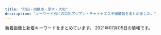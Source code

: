 ```yaml
---
title: "町田・相模原・厚木・大和"
description: "キーワード別にの巨乳アジアン・チャイナエステ嬢情報をまとめました。"
---
```


新着画像と新着キーワードをまとめています。
2021年07月05日の情報です。

<DmmAffiliateIns />
<KeywordTable
  shops={
    [
    {
        "url": "http://ichijiku.work/",
        "name": "\u30ec\u30e2\u30f3",
        "img_links": [
            "http://ichijiku.work/static/picture/m-top02.png",
            "http://ichijiku.work/uploads/200912/1-200912102620419.jpg",
            "http://ichijiku.work/static/picture/nav01.png",
            "http://ichijiku.work/static/picture/m-head03.png",
            "http://ichijiku.work/static/picture/nav03.png",
            "http://ichijiku.work/uploads/201218/1-20121Q30630462.jpg",
            "http://ichijiku.work/uploads/210701/1-210F1100202G9.jpg",
            "http://ichijiku.work/static/picture/m-top04.png",
            "http://ichijiku.work/static/picture/sp-qizu.png",
            "http://ichijiku.work/uploads/210303/1-21030312445U46.jpg",
            "http://ichijiku.work/uploads/210616/1-210616164125912.jpg",
            "http://ichijiku.work/uploads/210315/1-2103150UI2D9.jpg",
            "http://ichijiku.work/static/picture/sp-tel.png",
            "http://ichijiku.work/uploads/200904/1-200Z4103035194.jpg",
            "http://ichijiku.work/static/picture/nav04.png",
            "http://ichijiku.work/static/picture/m-top03.png",
            "http://ichijiku.work/static/picture/nav05.png",
            "http://ichijiku.work/static/picture/nav02.png",
            "http://ichijiku.work/uploads/200904/1-200Z410325X00.jpg",
            "http://ichijiku.work/uploads/210424/1-210424151310C5.jpg",
            "http://ichijiku.work/static/picture/nav06.png"
        ],
        "keywords": {
            "E": 1,
            "C": 2,
            "89": 1,
            "D": 4,
            "85": 3,
            "86": 2,
            "84": 1,
            "87": 1,
            "88": 1,
            "H": 1
        },
        "station": "\u672c\u539a\u6728\u99c5\u5317\u53e3"
    },
    {
        "name": "Tiara\uff5e\u30c6\u30a3\u30a2\u30e9\uff5e",
        "url": "http://soapaqzmn.xyz/",
        "station": "\u5357\u6797\u9593\u99c5\u897f\u53e3",
        "keywords": {
            "D": 4,
            "C": 2,
            "86": 2,
            "85": 4
        },
        "img_links": [
            "http://soapaqzmn.xyz/uploads/210626/1-21062615501O17.jpg",
            "http://soapaqzmn.xyz/uploads/201222/1-201222103513628.jpg",
            "http://soapaqzmn.xyz/uploads/210201/1-21020110542c38.jpg",
            "http://soapaqzmn.xyz/uploads/210201/1-210201103Q0523.jpg",
            "http://soapaqzmn.xyz/picture/top.png",
            "http://soapaqzmn.xyz/uploads/210626/1-210626155006407.jpg",
            "http://soapaqzmn.xyz/picture/evetop.png",
            "http://soapaqzmn.xyz/uploads/201222/1-20122210352a24.jpg",
            "http://soapaqzmn.xyz/picture/news.png",
            "http://soapaqzmn.xyz/picture/staff_s.png"
        ]
    },
    {
        "img_links": [],
        "url": "http://ikoi.jpn.vin/",
        "name": "\u61a9\u3044",
        "keywords": {},
        "station": "JR\u76f8\u6a21\u539f\u99c5\u5357\u53e3"
    },
    {
        "station": "\u76f8\u6a21\u5927\u91ce\u99c5\u5317\u53e3",
        "img_links": [
            "http://www.iyashihonpo.iesjp.com/files/002.jpg",
            "http://www.iyashihonpo.iesjp.com/files/007-03.jpg",
            "http://www.iyashihonpo.iesjp.com/images/backlistbtn.png",
            "http://www.iyashihonpo.iesjp.com/files/004-02.jpg",
            "http://www.iyashihonpo.iesjp.com/files/007-02.jpg",
            "http://www.iyashihonpo.iesjp.com/files/002-03.jpg",
            "http://www.iyashihonpo.iesjp.com/files/005-02.jpg",
            "http://www.iyashihonpo.iesjp.com/files/002-02.jpg",
            "http://www.iyashihonpo.iesjp.com/images/attention.png",
            "http://www.iyashihonpo.iesjp.com/files/006-03.jpg",
            "http://www.iyashihonpo.iesjp.com/files/001.jpg",
            "http://www.iyashihonpo.iesjp.com/images/infoSlide01.jpg",
            "http://www.iyashihonpo.iesjp.com/files/001-02.jpg",
            "http://www.iyashihonpo.iesjp.com/files/004.jpg",
            "http://www.iyashihonpo.iesjp.com/images/coverParts.png",
            "http://www.iyashihonpo.iesjp.com/files/006-02.jpg",
            "http://www.iyashihonpo.iesjp.com/files/005-03.jpg",
            "http://www.iyashihonpo.iesjp.com/files/006.jpg",
            "http://www.iyashihonpo.iesjp.com/files/005.jpg",
            "http://www.iyashihonpo.iesjp.com/files/004-03.jpg",
            "http://www.iyashihonpo.iesjp.com/files/001-03.jpg",
            "http://www.iyashihonpo.iesjp.com/files/007.jpg"
        ],
        "keywords": {
            "D": 8,
            "86": 10,
            "E": 4,
            "87": 2,
            "C": 14
        },
        "name": "\u7652\u3057\u672c\u8217",
        "url": "http://www.iyashihonpo.iesjp.com/"
    },
    {
        "name": "\u305f\u3093\u307d\u307d",
        "station": "\u4e2d\u592e\u6797\u9593\u99c5\u897f\u53e3",
        "img_links": [
            "https://tanpopopo.com/wp-content/themes/este/img/3.jpg",
            "https://tanpopopo.com/wp-content/uploads/2019/06/87289tanpo.jpg",
            "https://tanpopopo.com/wp-content/themes/este/img/top-img01a.png",
            "https://tanpopopo.com/wp-content/themes/este/img/1.jpg",
            "https://tanpopopo.com/wp-content/themes/este/img/call.png",
            "https://tanpopopo.com/wp-content/uploads/2019/06/987654678tanpo.jpg",
            "https://tanpopopo.com/wp-content/themes/este/img/top-img02a.png",
            "https://tanpopopo.com/wp-content/themes/este/img/tel_footer.png",
            "https://tanpopopo.com/wp-content/themes/este/img/top-img01b.png",
            "https://tanpopopo.com/wp-content/themes/este/img/tel_header.png",
            "https://tanpopopo.com/wp-content/themes/este/img/5.jpg",
            "https://tanpopopo.com/wp-content/themes/este/img/2.jpg"
        ],
        "keywords": {
            "G": 4,
            "C": 4
        },
        "url": "https://tanpopopo.com/"
    },
    {
        "url": "https://mitsu.iest.info/",
        "keywords": {},
        "station": "\u76f8\u6a21\u5927\u91ce\u99c5\u5357\u53e3",
        "img_links": [],
        "name": "\u871c\u30fb\u307f\u3064"
    },
    {
        "keywords": {},
        "name": "\u30a2\u30ab\u30b9\u30ea\u30cf\u30a6\u30b9",
        "url": "http://mai.abnavi.info/",
        "img_links": [],
        "station": "\u672c\u539a\u6728\u99c5\u6771\u53e3"
    },
    {
        "name": "Soft girl",
        "station": "JR\u753a\u7530\u99c5\u5317\u53e3",
        "keywords": {
            "92": 1,
            "E": 2,
            "D": 1,
            "88": 1,
            "89": 1
        },
        "img_links": [
            "https://soft.estjp.info/css/osusume02.jpg",
            "https://soft.estjp.info/css/foot-tel01.png",
            "https://soft.estjp.info/css/staff/staff03.jpg",
            "https://soft.estjp.info/css/baner.jpg",
            "https://soft.estjp.info/css/01.jpg",
            "https://soft.estjp.info/css/staff/staff01.jpg",
            "https://soft.estjp.info/css/top-right002.jpg",
            "https://soft.estjp.info/css/nav/nav-003.jpg",
            "https://soft.estjp.info/css/staff/staff02.jpg",
            "https://soft.estjp.info/css/nav/nav-004.jpg",
            "https://soft.estjp.info/css/nav/nav-006.jpg",
            "https://soft.estjp.info/css/nav/nav-005.jpg",
            "https://soft.estjp.info/css/nav/nav-002.jpg",
            "https://soft.estjp.info/css/nav/nav-001.jpg",
            "https://soft.estjp.info/css/head01.jpg"
        ],
        "url": "https://soft.estjp.info/"
    },
    {
        "name": "MINA",
        "station": "\u6d77\u8001\u540d\u99c5\u5357\u53e3",
        "img_links": [
            "http://mrgurokisetsu.tokyo/uploads/200828/1-200RP92022417.jpg",
            "http://mrgurokisetsu.tokyo/uploads/200828/1-200RP931222A.jpg",
            "http://mrgurokisetsu.tokyo/uploads/201114/1-201114140IG24.jpg",
            "http://mrgurokisetsu.tokyo/uploads/181219/1-1Q219153224547.jpg",
            "http://mrgurokisetsu.tokyo/uploads/200828/1-200RP92115101.jpg",
            "http://mrgurokisetsu.tokyo/images/top-sp.png",
            "http://mrgurokisetsu.tokyo/uploads/181218/1-1Q21R10626151.png",
            "http://mrgurokisetsu.tokyo/uploads/200828/1-200RP93113I1.jpg",
            "http://mrgurokisetsu.tokyo/uploads/200828/1-200RP92032509.jpg",
            "http://mrgurokisetsu.tokyo/uploads/181219/1-1Q21915324H06.jpg",
            "http://mrgurokisetsu.tokyo/uploads/200828/1-200RP9192Y24.jpg",
            "http://mrgurokisetsu.tokyo/images/end.png",
            "http://mrgurokisetsu.tokyo/uploads/181219/1-1Q2191A133208.jpg",
            "http://mrgurokisetsu.tokyo/uploads/181218/1-1Q21R106025N.png",
            "http://mrgurokisetsu.tokyo/uploads/181218/1-1Q21R10G3C3.png",
            "http://mrgurokisetsu.tokyo/uploads/181219/1-1Q2191A044L9.jpg",
            "http://mrgurokisetsu.tokyo/uploads/200828/1-200RP92305117.jpg",
            "http://mrgurokisetsu.tokyo/uploads/181218/1-1Q21R10649544.png",
            "http://mrgurokisetsu.tokyo/uploads/200828/1-200RP919363I.jpg",
            "http://mrgurokisetsu.tokyo/uploads/200828/1-200RP92124K5.jpg",
            "http://mrgurokisetsu.tokyo/uploads/200828/1-200RP92314957.jpg",
            "http://mrgurokisetsu.tokyo/uploads/201026/1-201026161220H2.jpg"
        ],
        "url": "http://mrgurokisetsu.tokyo/",
        "keywords": {
            "88": 2,
            "C": 16,
            "D": 4,
            "85": 5
        }
    },
    {
        "keywords": {
            "\u5de8\u4e73": 1,
            "86": 4,
            "D": 10,
            "90": 1,
            "E": 1,
            "87": 6,
            "\u4e73": 1
        },
        "img_links": [
            "http://www.baby.esjp.info/files/052.jpg",
            "http://www.baby.esjp.info/files/055-02.jpg",
            "http://www.baby.esjp.info/files/048.jpg",
            "http://www.baby.esjp.info/files/052-02.jpg",
            "http://www.baby.esjp.info/images/shop/shop01.jpg",
            "http://www.baby.esjp.info/images/girl-z2.jpg",
            "http://www.baby.esjp.info/images/shop/shop02.jpg",
            "http://www.baby.esjp.info/files/055.jpg",
            "http://www.baby.esjp.info/files/045-02.jpg",
            "http://www.baby.esjp.info/files/048-02.jpg",
            "http://www.baby.esjp.info/images/girl-z1.jpg",
            "http://www.baby.esjp.info/files/047.jpg",
            "http://www.baby.esjp.info/files/054.jpg",
            "http://www.baby.esjp.info/images/staff_line.png",
            "http://www.baby.esjp.info/images/top_sche.png",
            "http://www.baby.esjp.info/files/045.jpg",
            "http://www.baby.esjp.info/images/tit-infor.png",
            "http://www.baby.esjp.info/files/053.jpg",
            "http://www.baby.esjp.info/files/049-02.jpg",
            "http://www.baby.esjp.info/files/038.jpg",
            "http://www.baby.esjp.info/files/054-02.jpg",
            "http://www.baby.esjp.info/images/infor.png",
            "http://www.baby.esjp.info/images/bj3.png",
            "http://www.baby.esjp.info/files/050-02.jpg",
            "http://www.baby.esjp.info/images/link_line.png",
            "http://www.baby.esjp.info/files/051.jpg",
            "http://www.baby.esjp.info/files/047-02.jpg",
            "http://www.baby.esjp.info/files/053-02.jpg",
            "http://www.baby.esjp.info/files/038-02.jpg",
            "http://www.baby.esjp.info/files/051-02.jpg",
            "http://www.baby.esjp.info/files/050.jpg",
            "http://www.baby.esjp.info/images/top.png",
            "http://www.baby.esjp.info/files/049.jpg",
            "http://www.baby.esjp.info/images/shop/shop03.jpg",
            "http://www.baby.esjp.info/images/mobile.png",
            "http://www.baby.esjp.info/images/shop/shop04.jpg"
        ],
        "name": "\u30d9\u30d3\u30fc",
        "url": "http://www.baby.esjp.info/",
        "station": "\u76f8\u6a21\u5927\u91ce\u99c5\u5357\u53e3"
    },
    {
        "keywords": {
            "C": 7
        },
        "station": "\u5357\u6797\u9593\u99c5\u897f\u53e3",
        "url": "http://sakura-relax.work/",
        "img_links": [
            "http://sakura-relax.work/sp/img/t-r.jpg",
            "http://sakura-relax.work/img/st6.jpg",
            "http://sakura-relax.work/sp/img/pc.jpg",
            "http://sakura-relax.work/img/s11.jpg",
            "http://sakura-relax.work/sp/img/st10.jpg",
            "http://sakura-relax.work/img/st10.jpg",
            "http://sakura-relax.work/sp/img/t-o.jpg",
            "http://sakura-relax.work/sp/img/kan.jpg",
            "http://sakura-relax.work/img/kan.jpg",
            "http://sakura-relax.work/sp/img/botton.jpg",
            "http://sakura-relax.work/img/s10.jpg",
            "http://sakura-relax.work/sp/img/pic.jpg",
            "http://sakura-relax.work/sp/img/p6.jpg",
            "http://sakura-relax.work/img/st02.jpg",
            "http://sakura-relax.work/img/s000.jpg",
            "http://sakura-relax.work/sp/img/info.jpg",
            "http://sakura-relax.work/sp/img/st02.jpg",
            "http://sakura-relax.work/sp/img/sys.jpg",
            "http://sakura-relax.work/img/s6.jpg",
            "http://sakura-relax.work/sp/img/time.jpg",
            "http://sakura-relax.work/img/st002.jpg",
            "http://sakura-relax.work/sp/img/t-t.jpg",
            "http://sakura-relax.work/img/st12.jpg",
            "http://sakura-relax.work/img/bottom.png",
            "http://sakura-relax.work/sp/img/p10.jpg",
            "http://sakura-relax.work/sp/img/st6.jpg",
            "http://sakura-relax.work/img/mo.png",
            "http://sakura-relax.work/sp/img/st002.jpg",
            "http://sakura-relax.work/sp/img/xmas.png",
            "http://sakura-relax.work/sp/img/t-a.jpg",
            "http://sakura-relax.work/sp/img/add.jpg",
            "http://sakura-relax.work/img/s00.jpg",
            "http://sakura-relax.work/img/s12.jpg",
            "http://sakura-relax.work/sp/img/s000.jpg",
            "http://sakura-relax.work/sp/img/p12.jpg",
            "http://sakura-relax.work/sp/img/jk.jpg",
            "http://sakura-relax.work/sp/img/tel2.jpg",
            "http://sakura-relax.work/img/head.png",
            "http://sakura-relax.work/sp/img/tit.jpg",
            "http://sakura-relax.work/img/s2.jpg",
            "http://sakura-relax.work/sp/img/st12.jpg",
            "http://sakura-relax.work/sp/img/st11.jpg",
            "http://sakura-relax.work/img/st2.jpg",
            "http://sakura-relax.work/sp/img/tel.jpg",
            "http://sakura-relax.work/sp/img/t-s.jpg",
            "http://sakura-relax.work/img/jk.jpg",
            "http://sakura-relax.work/sp/img/s00.jpg",
            "http://sakura-relax.work/sp/img/st2.jpg",
            "http://sakura-relax.work/img/xmas.png"
        ],
        "name": "\u30b5\u30af\u30e9"
    },
    {
        "name": "\u30c1\u30e3\u30fc\u30df\u30f3\u30b0",
        "station": "\u672c\u539a\u6728\u99c5\u5317\u53e3",
        "url": "http://msg-aroma.com/",
        "img_links": [
            "http://msg-aroma.com/staff/nao/01mb.jpg",
            "http://msg-aroma.com/staff/yuriko/01mb.jpg",
            "http://msg-aroma.com/staff/nanami/01mb.jpg",
            "http://msg-aroma.com/staff/hina/01mb.jpg",
            "http://msg-aroma.com/staff/ririko/01.jpg",
            "http://msg-aroma.com/pic/topimg1.png",
            "http://msg-aroma.com/staff/miki/01.jpg",
            "http://msg-aroma.com/staff/momo/01.jpg",
            "http://msg-aroma.com/pic/topimg2.png",
            "http://msg-aroma.com/img/ttl_kohkin.png",
            "http://msg-aroma.com/i/files/homeimg.jpg",
            "http://msg-aroma.com/staff/ayumi/01.jpg",
            "http://msg-aroma.com/pic/topimg4.png",
            "http://msg-aroma.com/staff/momo/01mb.jpg",
            "http://msg-aroma.com/staff/nao/01.jpg",
            "http://msg-aroma.com/staff/marina/01.jpg",
            "http://msg-aroma.com/staff/mio/01mb.jpg",
            "http://msg-aroma.com/staff/hina/01.jpg",
            "http://msg-aroma.com/img/att.png",
            "http://msg-aroma.com/pic/head.jpg",
            "http://msg-aroma.com/staff/mio/01.jpg",
            "http://msg-aroma.com/staff/ayumi/01mb.jpg",
            "http://msg-aroma.com/staff/marina/01mb.jpg",
            "http://msg-aroma.com/pic/topimg5.png",
            "http://msg-aroma.com/img/ttl_mobile.png",
            "http://msg-aroma.com/staff/ririko/01mb.jpg",
            "http://msg-aroma.com/staff/miki/01mb.jpg",
            "http://msg-aroma.com/staff/yuriko/01.jpg",
            "http://msg-aroma.com/pic/topimg3.png",
            "http://msg-aroma.com/img/ttl_staff.jpg",
            "http://msg-aroma.com/staff/nanami/01.jpg"
        ],
        "keywords": {
            "C": 19
        }
    },
    {
        "img_links": [
            "http://shegege.site/uploads/210630/1-2106300ZP2215.jpg",
            "http://shegege.site/img/nav-006.png",
            "http://shegege.site/uploads/200619/1-200619150304G2.jpg",
            "http://shegege.site/uploads/201218/1-20121Q25123912.jpg",
            "http://shegege.site/uploads/210305/1-2103051I911305.jpg",
            "http://shegege.site/img/nav-005.png",
            "http://shegege.site/img/nav-001.png",
            "http://shegege.site/uploads/allimg/210630/1-2106300ZQ9.jpg",
            "http://shegege.site/uploads/200520/1-2005200S91a39.jpg",
            "http://shegege.site/img/nav-004.png",
            "http://shegege.site/uploads/191107/1-19110G5523cb.jpg",
            "http://shegege.site/uploads/201128/1-20112Q01145319.jpg",
            "http://shegege.site/img/tel.png",
            "http://shegege.site/uploads/190909/1-1ZZ9151421512.jpg",
            "http://shegege.site/uploads/210114/1-210114150150196.jpg",
            "http://shegege.site/uploads/201224/1-20122412301I25.jpg",
            "http://shegege.site/uploads/200711/1-200G11036344J.jpg",
            "http://shegege.site/img/nav-003.png",
            "http://shegege.site/uploads/200325/1-200325131632G7.jpg",
            "http://shegege.site/img/nav-002.png",
            "http://shegege.site/uploads/allimg/200711/1-200G1103624.jpg",
            "http://shegege.site/uploads/200602/1-20060211364K04.jpg"
        ],
        "url": "http://shegege.site/",
        "keywords": {
            "86": 9,
            "88": 3,
            "89": 1,
            "D": 12,
            "G": 1
        },
        "station": "\u672c\u539a\u6728\u99c5\u5317\u53e3",
        "name": "AGEHA \uff5e\u30a2\u30b2\u30cf\uff5e"
    },
    {
        "keywords": {
            "86": 2,
            "D": 2
        },
        "url": "http://yumenokoi.xyz.mn/",
        "name": "\u5922\u306e\u604b",
        "station": "\u5927\u548c\u99c5\u5317\u53e3",
        "img_links": [
            "http://yumenokoi.xyz.mn/photos/sites/63/2020/08/2020082804382098.jpg",
            "http://yumenokoi.xyz.mn/images/s_link.jpg",
            "http://yumenokoi.xyz.mn/images/s_staff.jpg",
            "http://yumenokoi.xyz.mn/images/top.jpg",
            "http://yumenokoi.xyz.mn/images/1.jpg",
            "http://yumenokoi.xyz.mn/images/mobile.jpg",
            "http://yumenokoi.xyz.mn/photos/sites/63/2020/08/2020082804381466.jpg",
            "http://yumenokoi.xyz.mn/images/news1.jpg",
            "http://yumenokoi.xyz.mn/images/staff_bj3.jpg",
            "http://yumenokoi.xyz.mn/images/info2.jpg",
            "http://yumenokoi.xyz.mn/images/2.jpg"
        ]
    },
    {
        "url": "http://www.pentohausu.xyz/",
        "name": "\u30da\u30f3\u30c8\u30cf\u30a6\u30b9",
        "keywords": {},
        "station": "\u76f8\u6b66\u53f0\u524d\u99c5\u5317\u53e3",
        "img_links": [
            "http://www.pentohausu.xyz/images/staff/1/aya.jpg",
            "http://www.pentohausu.xyz/images/index-rin_04.jpg",
            "http://www.pentohausu.xyz/images/sys.png",
            "http://www.pentohausu.xyz/images/staff/1/1.jpg",
            "http://www.pentohausu.xyz/images/lanmu-t-st2.jpg",
            "http://www.pentohausu.xyz/images/index-rin_02.jpg",
            "http://www.pentohausu.xyz/images/staff/meijia.jpg",
            "http://www.pentohausu.xyz/images/staff/nana.jpg",
            "http://www.pentohausu.xyz/images/index-rin_14.jpg",
            "http://www.pentohausu.xyz/images/staff/1/mie.png",
            "http://www.pentohausu.xyz/images/nav/nav-t-job.jpg",
            "http://www.pentohausu.xyz/images/index-rin_20.jpg",
            "http://www.pentohausu.xyz/images/nav/nav-t-sys.jpg",
            "http://www.pentohausu.xyz/images/staff/1/7.jpg",
            "http://www.pentohausu.xyz/images/staff/1/8.jpg",
            "http://www.yozakura-aroma.xyz/images/staff/2.jpg",
            "http://www.pentohausu.xyz/images/shop/5.jpg",
            "http://www.pentohausu.xyz/images/shop/6.jpg",
            "http://www.pentohausu.xyz/images/lanmu-t-st.jpg",
            "http://www.pentohausu.xyz/images/staff/1/sayuri.jpg"
        ]
    },
    {
        "url": "http://moon.xyz.mn/",
        "img_links": [],
        "name": "Moon\u30fb\u30e0\u30fc\u30f3",
        "station": "\u6d77\u8001\u540d\u99c5\u6771\u53e3",
        "keywords": {}
    },
    {
        "keywords": {},
        "img_links": [
            "http://shonoyou.me-es.com/images/index_21.jpg",
            "http://shonoyou.me-es.com/images/index_24.jpg",
            "http://shonoyou.me-es.com/images/info_10.jpg",
            "http://shonoyou.me-es.com/girl/013.jpg",
            "http://shonoyou.me-es.com/images/index_09.jpg",
            "http://shonoyou.me-es.com/images/index_07.jpg",
            "http://shonoyou.me-es.com/images/index_14.jpg",
            "http://shonoyou.me-es.com/images/rec_10.jpg",
            "http://shonoyou.me-es.com/images/index_03.jpg",
            "http://shonoyou.me-es.com/images/index_16.jpg",
            "http://shonoyou.me-es.com/girl/014.jpg",
            "http://shonoyou.me-es.com/girl/018.jpg",
            "http://shonoyou.me-es.com/images/index_22.jpg",
            "http://shonoyou.me-es.com/images/index_02.jpg",
            "http://shonoyou.me-es.com/girl/012.jpg",
            "http://shonoyou.me-es.com/images/top2.jpg",
            "http://shonoyou.me-es.com/images/index_19.jpg",
            "http://shonoyou.me-es.com/images/index_20.jpg",
            "http://shonoyou.me-es.com/images/index_25.jpg",
            "http://shonoyou.me-es.com/images/index_27.jpg",
            "http://shonoyou.me-es.com/images/index_17.jpg",
            "http://shonoyou.me-es.com/images/info.jpg",
            "http://shonoyou.me-es.com/girl/09.jpg",
            "http://shonoyou.me-es.com/images/staff_10.jpg",
            "http://shonoyou.me-es.com/images/top.jpg",
            "http://shonoyou.me-es.com/images/index_04.jpg",
            "http://shonoyou.me-es.com/images/index_12.jpg",
            "http://shonoyou.me-es.com/images/index_06.jpg",
            "http://shonoyou.me-es.com/images/index_11.jpg",
            "http://shonoyou.me-es.com/images/rec.jpg",
            "http://shonoyou.me-es.com/girl/00.jpg",
            "http://shonoyou.me-es.com/images/index_05.jpg",
            "http://shonoyou.me-es.com/images/index_10.jpg"
        ],
        "url": "http://shonoyou.me-es.com/",
        "station": "\u5ea7\u9593\u99c5\u897f\u53e3",
        "name": "\u521d\u306e\u8449"
    },
    {
        "url": "http://biretuip.xyz/",
        "name": "Lucky",
        "img_links": [
            "http://biretuip.xyz/static/picture/info_t.png",
            "http://biretuip.xyz/static/picture/sys1.png",
            "http://biretuip.xyz/static/picture/home.png",
            "http://biretuip.xyz/static/picture/esthe2.jpg",
            "http://biretuip.xyz/static/picture/esthe3.jpg",
            "http://biretuip.xyz/uploads/210430/1-21043012563KX.jpg",
            "http://biretuip.xyz/static/picture/esthe1.jpg",
            "http://biretuip.xyz/uploads/201109/1-201109134H31D.jpg",
            "http://biretuip.xyz/static/picture/footer-r.png",
            "http://biretuip.xyz/static/picture/ac1.jpg",
            "http://biretuip.xyz/static/picture/staff_t.png",
            "http://biretuip.xyz/static/picture/staff.png",
            "http://biretuip.xyz/uploads/210430/1-210430125029555.jpg",
            "http://biretuip.xyz/static/picture/footer-l.png",
            "http://biretuip.xyz/static/picture/main1.jpg"
        ],
        "keywords": {},
        "station": "\u672c\u539a\u6728\u99c5\u5317\u53e3"
    },
    {
        "name": "MISS YOU",
        "station": "\u4e2d\u592e\u6797\u9593\u99c5\u5317\u53e3",
        "url": "http://koukoku.xyz/missyou/",
        "keywords": {
            "87": 1,
            "E": 1,
            "88": 1,
            "90": 1,
            "C": 2
        },
        "img_links": [
            "http://koukoku.xyz/missyou/css/baner.jpg",
            "http://koukoku.xyz/missyou/css/cam01.jpg",
            "http://koukoku.xyz/missyou/css/top-left02.jpg",
            "http://koukoku.xyz/missyou/css/nav/nav-005.jpg",
            "http://koukoku.xyz/missyou/css/staff/staff01.jpg",
            "http://koukoku.xyz/missyou/css/staff/staff03.jpg",
            "http://koukoku.xyz/missyou/css/nav/nav-006.jpg",
            "http://koukoku.xyz/missyou/css/tel.png",
            "http://koukoku.xyz/missyou/css/nav/nav-003.jpg",
            "http://koukoku.xyz/missyou/css/staff/staff02.jpg",
            "http://koukoku.xyz/missyou/css/nav/nav-004.jpg",
            "http://koukoku.xyz/missyou/css/nav/nav-001.jpg",
            "http://koukoku.xyz/missyou/css/nav/nav-002.jpg",
            "http://koukoku.xyz/missyou/css/osusume02.jpg"
        ]
    },
    {
        "url": "https://relax-yuran.xyz/",
        "keywords": {
            "\u30bb\u30af\u30b7\u30fc": 17,
            "C": 16
        },
        "station": "\u5357\u6797\u9593\u99c5\u897f\u53e3",
        "img_links": [
            "https://relax-yuran.xyz/images/st/mimi.jpg",
            "https://relax-yuran.xyz/images/st/momo.jpg",
            "https://relax-yuran.xyz/images/room3.jpg",
            "http://6navi.info/link/esthelove88-31.jpg",
            "https://relax-yuran.xyz/images/girl-z2.jpg",
            "https://relax-yuran.xyz/images/st/st_.jpg",
            "https://relax-yuran.xyz/images/st/kiki.jpg",
            "https://relax-yuran.xyz/images/st/kiki2.jpg",
            "https://relax-yuran.xyz/images/room1.jpg",
            "https://relax-yuran.xyz/images/st/yuyu.jpg",
            "https://relax-yuran.xyz/images/top.png",
            "https://relax-yuran.xyz/images/st/mei.jpg",
            "https://relax-yuran.xyz/images/mobile.jpg",
            "https://relax-yuran.xyz/images/st/shizuka.jpg",
            "http://6navi.info/link/walker88.jpg",
            "https://relax-yuran.xyz/images/pick.jpg",
            "https://relax-yuran.xyz/images/st/momo2.jpg",
            "http://menlog.net/link/menlog8831.jpg",
            "https://relax-yuran.xyz/images/movie.jpg",
            "https://relax-yuran.xyz/images/st/sakura.jpg",
            "https://relax-yuran.xyz/images/room2.jpg",
            "https://relax-yuran.xyz/images/s_staff.png",
            "https://relax-yuran.xyz/images/nbj2.png",
            "https://relax-yuran.xyz/images/girl-z1.jpg",
            "https://relax-yuran.xyz/images/s_link.png"
        ],
        "name": "Rose \uff5e\u30ed\u30fc\u30ba\uff5e"
    },
    {
        "img_links": [
            "http://www.momo.esturl.com/files/004-02.jpg",
            "http://www.momo.esturl.com/files/003-02.jpg",
            "http://www.momo.esturl.com/images/staff_t.jpg",
            "http://www.momo.esturl.com/files/009-02.jpg",
            "http://www.momo.esturl.com/files/003-03.jpg",
            "http://www.momo.esturl.com/images/mobile.jpg",
            "http://www.momo.esturl.com/files/010.jpg",
            "http://www.momo.esturl.com/files/001-02.jpg",
            "http://www.momo.esturl.com/images/sys1.jpg",
            "http://www.momo.esturl.com/files/004-03.jpg",
            "http://www.momo.esturl.com/files/015.jpg",
            "http://www.momo.esturl.com/images/head.jpg",
            "http://www.momo.esturl.com/files/001.jpg",
            "http://www.momo.esturl.com/images/int2.jpg",
            "http://www.momo.esturl.com/files/001-03.jpg",
            "http://www.momo.esturl.com/files/015-02.jpg",
            "http://www.momo.esturl.com/files/004.jpg",
            "http://www.momo.esturl.com/files/010-03.jpg",
            "http://www.momo.esturl.com/files/003.jpg",
            "http://www.momo.esturl.com/files/009-03.jpg",
            "http://www.momo.esturl.com/files/009.jpg",
            "http://www.momo.esturl.com/images/link_t.jpg",
            "http://www.momo.esturl.com/files/010-02.jpg",
            "http://www.momo.esturl.com/files/015-03.jpg",
            "http://www.momo.esturl.com/images/tel.jpg",
            "http://www.momo.esturl.com/images/interior_t.jpg"
        ],
        "station": "\u76f8\u6a21\u539f\u99c5\u5357\u53e3",
        "keywords": {
            "86": 1,
            "87": 4,
            "E": 1,
            "D": 5,
            "88": 1
        },
        "name": "MoMo",
        "url": "http://www.momo.esturl.com/"
    },
    {
        "img_links": [],
        "url": "http://sakura.ies.fun/",
        "station": "\u672c\u539a\u6728\u99c5\u5317\u53e3",
        "keywords": {},
        "name": "\u3055\u304f\u3089"
    },
    {
        "keywords": {
            "D": 14,
            "C": 14,
            "E": 7
        },
        "url": "http://www.m-en.work/",
        "station": "\u753a\u7530\u99c5\u6771\u53e3",
        "img_links": [
            "http://www.m-en.work/img/tit5.png",
            "http://www.m-en.work/img/cp-desc1sp.png",
            "http://www.m-en.work/staff/yuna1.jpg",
            "http://www.m-en.work/img/m3.png",
            "http://www.m-en.work/img/m4.png",
            "http://www.m-en.work/img/m5.png",
            "http://www.m-en.work/img/open.png",
            "http://www.m-en.work/staff/kaori1.jpg",
            "http://www.m-en.work/staff/risa1.jpg",
            "http://www.m-en.work/img/slide2-1.jpg",
            "http://www.m-en.work/img/tel2.png",
            "http://www.m-en.work/staff/miho1.jpg",
            "http://www.m-en.work/img/slide2-2.jpg",
            "http://www.m-en.work/img/m6.png",
            "http://www.m-en.work/img/tit3.png",
            "http://www.m-en.work/img/tit1.png",
            "http://www.m-en.work/img/tit6.png",
            "http://www.m-en.work/img/tit4.png",
            "http://www.m-en.work/img/m1.png",
            "http://www.m-en.work/img/slide2-3.jpg",
            "http://www.m-en.work/img/tit2.png",
            "http://www.m-en.work/staff/yuki1.jpg",
            "http://www.m-en.work/img/h1.png",
            "http://www.m-en.work/img/slide2-4.jpg",
            "http://www.m-en.work/img/info.png",
            "http://www.m-en.work/img/up.png",
            "http://www.m-en.work/img/phone.png",
            "http://www.m-en.work/img/cp-ttl.png",
            "http://www.m-en.work/img/m2.png",
            "http://www.m-en.work/img/cp-desc1.png"
        ],
        "name": "\u7e01"
    },
    {
        "station": "\u5927\u548c\u99c5\u5c0f\u7530\u6025\u5357\u53e3",
        "name": "Rabbit -\u30e9\u30d3\u30c3\u30c8-",
        "img_links": [
            "http://www.rabbit.esturl.com/images/m1.jpg",
            "http://www.rabbit.esturl.com/photo_news/upimg/2000360c1a0f75001f_0.jpg",
            "http://www.rabbit.esturl.com/images/rsubt2.png",
            "http://www.rabbit.esturl.com/images/rsubt1.png",
            "http://www.rabbit.esturl.com/images/rsubt3.png",
            "http://www.rabbit.esturl.com/images/m6.jpg",
            "http://www.rabbit.esturl.com/photo_news/upimg/2220560cacdbead1f2_0.jpg",
            "http://www.rabbit.esturl.com/photo_news/upimg/2632460c6b76c11eaf_0.jpg",
            "http://www.rabbit.esturl.com/files/002.jpg",
            "http://www.rabbit.esturl.com/images/b-online.png",
            "http://www.rabbit.esturl.com/photo_news/upimg/5407760c42dccde862_0.jpg",
            "http://www.rabbit.esturl.com/images/m5.jpg",
            "http://www.rabbit.esturl.com/photo_news/upimg/7536360c80fe585131_0.jpg",
            "http://www.rabbit.esturl.com/photo_news/upimg/5599960cc2160e8ed8_0.jpg",
            "http://www.rabbit.esturl.com/photo_news/upimg/5842560d17d7e063ea_0.jpg",
            "http://www.rabbit.esturl.com/images/rsubt6.png",
            "http://www.rabbit.esturl.com/files/003.jpg",
            "http://www.rabbit.esturl.com/images/m4.jpg",
            "http://www.rabbit.esturl.com/photo_news/upimg/1240760d02b2cc0887_0.jpg",
            "http://www.rabbit.esturl.com/images/m2.jpg",
            "http://www.rabbit.esturl.com/images/m3.jpg",
            "http://www.rabbit.esturl.com/photo_news/upimg/3154960c5842e29835_0.jpg",
            "http://www.rabbit.esturl.com/photo_news/upimg/4220260cd6cb6be848_0.jpg",
            "http://www.rabbit.esturl.com/images/rsubt4.png",
            "http://www.rabbit.esturl.com/images/slider-img001.jpg",
            "http://www.rabbit.esturl.com/photo_news/upimg/4802060c30cbce869b_0.jpg",
            "http://www.rabbit.esturl.com/images/b-tel.png",
            "http://www.rabbit.esturl.com/images/rsubt7.png",
            "http://www.rabbit.esturl.com/files/001.jpg",
            "http://www.rabbit.esturl.com/images/rsubt5.png",
            "http://www.rabbit.esturl.com/photo_news/upimg/9586660c97e3b2f0f4_0.jpg",
            "http://www.rabbit.esturl.com/images/slider-img003.jpg",
            "http://www.rabbit.esturl.com/photo_news/upimg/2048360dd85c40fa78_0.jpg"
        ],
        "keywords": {
            "86": 8,
            "D": 24,
            "87": 16
        },
        "url": "http://www.rabbit.esturl.com/"
    },
    {
        "keywords": {},
        "name": "\u30e9\u30d5\u30a7\u30b9\u30bf",
        "url": "https://lafesta.ests.jp/",
        "station": "\u6d77\u8001\u540d\u99c5\u6771\u53e3",
        "img_links": []
    },
    {
        "station": "\u5927\u548c\u99c5\u5357\u53e3",
        "url": "http://www.smile-es.info/",
        "keywords": {
            "C": 1,
            "E": 1,
            "84": 1,
            "88": 2,
            "D": 2,
            "87": 2,
            "86": 1
        },
        "img_links": [
            "http://www.smile-es.info/staff/riri.jpg",
            "http://www.smile-es.info/staff/aya2.jpg",
            "http://www.smile-es.info/staff/aya1.jpg",
            "http://www.smile-es.info/staff/nao3.jpg",
            "http://www.smile-es.info/staff/aya.jpg",
            "http://www.smile-es.info/staff/nana2.jpg",
            "http://www.smile-es.info/staff/riri3.jpg",
            "http://www.smile-es.info/staff/mika2.jpg",
            "http://www.smile-es.info/img/pic/int1.jpg",
            "http://www.smile-es.info/staff/riri4.jpg",
            "http://www.smile-es.info/staff/riri1.jpg",
            "http://www.smile-es.info/staff/aya3.jpg",
            "http://www.smile-es.info/staff/nana3.jpg",
            "http://www.smile-es.info/img/pic/int3.jpg",
            "http://www.smile-es.info/staff/nao.jpg",
            "http://www.smile-es.info/staff/nana4.jpg",
            "http://www.smile-es.info/staff/nana1.jpg",
            "http://www.smile-es.info/staff/mio1.jpg",
            "http://www.smile-es.info/staff/mika.jpg",
            "http://www.smile-es.info/img/pic/slide_2.jpg",
            "http://www.smile-es.info/img/pic/slide_1.jpg",
            "http://www.smile-es.info/staff/aya4.jpg",
            "http://www.smile-es.info/staff/nana.jpg",
            "http://www.smile-es.info/staff/mika1.jpg",
            "http://www.smile-es.info/img/pic/rec.jpg",
            "http://www.smile-es.info/staff/mio.jpg",
            "http://www.smile-es.info/img/pic/int2.jpg",
            "http://www.smile-es.info/staff/nao2.jpg",
            "http://www.smile-es.info/staff/nao1.jpg",
            "http://www.smile-es.info/staff/mio4.jpg",
            "http://www.smile-es.info/staff/mika3.jpg",
            "http://www.smile-es.info/staff/mio2.jpg",
            "http://www.smile-es.info/staff/riri2.jpg",
            "http://www.smile-es.info/staff/zb.jpg",
            "http://www.smile-es.info/img/pic/int4.jpg",
            "http://www.smile-es.info/staff/mio3.jpg"
        ],
        "name": "\u3089\u304f\u3089\u304f"
    },
    {
        "keywords": {},
        "url": "http://hashimoto-ran.com/",
        "img_links": [
            "http://www.hashimoto-ran.com/images/miki1.jpg",
            "http://www.hashimoto-ran.com/images/002.jpg",
            "http://hashimoto-ran.com/images/006-1.jpg",
            "http://hashimoto-ran.com/images/009.jpg",
            "http://hashimoto-ran.com/images/010.jpg",
            "http://www.hashimoto-ran.com/i/images/staff006.jpg",
            "http://www.hashimoto-ran.com/images/003.jpg",
            "http://www.hashimoto-ran.com/images/007.jpg",
            "http://www.hashimoto-ran.com/images/006-1.jpg",
            "http://www.hashimoto-ran.com/images/staff006.jpg",
            "http://hashimoto-ran.com/images/miki1.jpg",
            "http://www.hashimoto-ran.com/images/qr.jpg",
            "http://hashimoto-ran.com/images/001.jpg",
            "http://www.hashimoto-ran.com/images/006.jpg",
            "http://www.hashimoto-ran.com/i/images/miki1.jpg",
            "http://www.hashimoto-ran.com/images/008.jpg",
            "http://www.hashimoto-ran.com/images/005.jpg",
            "http://hashimoto-ran.com/images/004.jpg",
            "http://hashimoto-ran.com/images/qr.jpg",
            "http://hashimoto-ran.com/images/kp.jpg",
            "http://www.hashimoto-ran.com/i/images/staff005.jpg",
            "http://www.hashimoto-ran.com/images/kp.jpg",
            "http://hashimoto-ran.com/images/staff005.jpg",
            "http://www.hashimoto-ran.com/images/010.jpg",
            "http://www.hashimoto-ran.com/i/images/staff010.jpg",
            "http://hashimoto-ran.com/images/008.jpg",
            "http://www.hashimoto-ran.com/images/009.jpg",
            "http://www.hashimoto-ran.com/i/images/map02.jpg",
            "http://hashimoto-ran.com/images/staff006.jpg",
            "http://hashimoto-ran.com/images/rie1.jpg",
            "http://www.hashimoto-ran.com/images/staff010.jpg",
            "http://hashimoto-ran.com/images/005.jpg",
            "http://hashimoto-ran.com/images/003.jpg",
            "http://www.hashimoto-ran.com/i/images/rie1.jpg",
            "http://www.hashimoto-ran.com/images/staff005.jpg",
            "http://hashimoto-ran.com/images/006.jpg",
            "http://www.hashimoto-ran.com/images/004.jpg",
            "http://hashimoto-ran.com/images/007.jpg",
            "http://www.hashimoto-ran.com/images/rie1.jpg",
            "http://hashimoto-ran.com/images/002.jpg",
            "http://www.hashimoto-ran.com/images/001.jpg",
            "http://hashimoto-ran.com/images/staff010.jpg"
        ],
        "name": "\u862d",
        "station": "JR\u6a4b\u672c\u99c5\u5317\u53e3"
    },
    {
        "station": "\u4e2d\u592e\u6797\u9593\u99c5\u5357\u53e3",
        "name": "\u9e97\u30fb\u3046\u3089\u3089",
        "url": "https://urara.xyz.mn/",
        "keywords": {},
        "img_links": []
    },
    {
        "img_links": [
            "http://www.aimu.iesjp.com/files/005-03.jpg",
            "http://www.aimu.iesjp.com/files/005.jpg",
            "http://www.aimu.iesjp.com/images/index_16.jpg",
            "http://www.aimu.iesjp.com/images/backlistbtn.png",
            "http://www.aimu.iesjp.com/images/index_19.jpg",
            "http://www.aimu.iesjp.com/files/001-02.jpg",
            "http://www.aimu.iesjp.com/files/004-02.jpg",
            "http://www.aimu.iesjp.com/images/index_23.jpg",
            "http://www.aimu.iesjp.com/files/001.jpg",
            "http://www.aimu.iesjp.com/images/header.jpg",
            "http://www.aimu.iesjp.com/images/index_21.jpg",
            "http://www.aimu.iesjp.com/images/index_04.jpg",
            "http://www.aimu.iesjp.com/images/index_18.jpg",
            "http://www.aimu.iesjp.com/files/004.jpg",
            "http://www.aimu.iesjp.com/files/003-02.jpg",
            "http://www.aimu.iesjp.com/files/001-03.jpg",
            "http://www.aimu.iesjp.com/files/002-03.jpg",
            "http://www.aimu.iesjp.com/images/index_12.jpg",
            "http://www.aimu.iesjp.com/images/footer.jpg",
            "http://www.aimu.iesjp.com/images/index_11.jpg",
            "http://www.aimu.iesjp.com/files/007-02.jpg",
            "http://www.aimu.iesjp.com/images/index_05.jpg",
            "http://www.aimu.iesjp.com/files/004-03.jpg",
            "http://www.aimu.iesjp.com/images/index_13.jpg",
            "http://www.aimu.iesjp.com/images/index_06.jpg",
            "http://www.aimu.iesjp.com/files/002-02.jpg",
            "http://www.aimu.iesjp.com/files/007.jpg",
            "http://www.aimu.iesjp.com/files/005-02.jpg",
            "http://www.aimu.iesjp.com/files/007-03.jpg",
            "http://www.aimu.iesjp.com/files/003-03.jpg",
            "http://www.aimu.iesjp.com/images/index_08.jpg",
            "http://www.aimu.iesjp.com/images/index_09.jpg",
            "http://www.aimu.iesjp.com/images/index_22.jpg",
            "http://www.aimu.iesjp.com/images/index_03.jpg",
            "http://www.aimu.iesjp.com/images/index_07.jpg",
            "http://www.aimu.iesjp.com/files/003.jpg",
            "http://www.aimu.iesjp.com/files/002.jpg"
        ],
        "name": "Aimu\uff5e\u30a2\u30a4\u30e0\uff5e",
        "keywords": {
            "C": 1,
            "86": 1,
            "D": 5,
            "87": 5
        },
        "station": "\u4e2d\u592e\u6797\u9593\u99c5",
        "url": "http://www.aimu.iesjp.com/"
    },
    {
        "name": "\u661f\u306e\u7a7a",
        "station": "\u672c\u539a\u6728\u99c5\u5317\u53e3",
        "url": "http://starrysky.ebb.jp/",
        "img_links": [
            "http://starrysky.ebb.jp/rei.jpg",
            "http://starrysky.ebb.jp/1-1Z22G61510229.jpg",
            "http://starrysky.ebb.jp/1-1Z22G6095Y93.jpg",
            "http://starrysky.ebb.jp/s_news.jpg",
            "http://starrysky.ebb.jp/1-1Z22G61421M9.jpg",
            "http://starrysky.ebb.jp/1-1Z22G61430623.jpg",
            "http://starrysky.ebb.jp/1-1Z22G60923956.jpg",
            "http://starrysky.ebb.jp/info.jpg",
            "http://starrysky.ebb.jp/s3.jpg",
            "http://starrysky.ebb.jp/1-1Z62614493c92.jpg",
            "http://starrysky.ebb.jp/news_bj1.jpg",
            "http://starrysky.ebb.jp/1.jpg",
            "http://starrysky.ebb.jp/top.jpg",
            "http://starrysky.ebb.jp/1-1Z22G6112QR.jpg",
            "http://starrysky.ebb.jp/s_staff.png",
            "http://starrysky.ebb.jp/news_bj3.jpg",
            "http://starrysky.ebb.jp/s1.jpg"
        ],
        "keywords": {
            "86": 3,
            "89": 1,
            "D": 1,
            "E": 5,
            "87": 2
        }
    },
    {
        "name": "Smile -\u30b9\u30de\u30a4\u30eb-",
        "img_links": [
            "http://www.smile.esturl.com/files/011-02.jpg",
            "http://www.smile.esturl.com/images/icon_top.png",
            "http://www.smile.esturl.com/files/009.jpg",
            "http://www.smile.esturl.com/images/icon_staff.png",
            "http://www.smile.esturl.com/files/005.jpg",
            "http://www.smile.esturl.com/files/001.jpg",
            "http://www.smile.esturl.com/images/btn2.png",
            "http://www.smile.esturl.com/images/index_sm.png",
            "http://www.smile.esturl.com/files/002-02.jpg",
            "http://www.smile.esturl.com/files/001-02.jpg",
            "http://www.smile.esturl.com/files/002.jpg",
            "http://www.smile.esturl.com/files/009-02.jpg",
            "http://www.smile.esturl.com/files/005-02.jpg",
            "http://www.smile.esturl.com/images/mainImg_sub.jpg",
            "http://www.smile.esturl.com/files/011.jpg",
            "http://www.smile.esturl.com/images/icon_tel.png",
            "http://www.smile.esturl.com/files/010-02.jpg",
            "http://www.smile.esturl.com/files/010.jpg",
            "http://www.smile.esturl.com/files/008-02.jpg",
            "http://www.smile.esturl.com/files/008.jpg",
            "http://www.smile.esturl.com/images/icon_info.png"
        ],
        "station": "\u672c\u539a\u6728\u99c5\u5317\u53e3",
        "url": "http://www.smile.esturl.com/",
        "keywords": {
            "C": 4,
            "D": 24,
            "87": 20,
            "\u80f8": 1,
            "86": 8
        }
    },
    {
        "station": "\u5927\u548c\u99c5\u5317\u53e3",
        "name": "\u9e97",
        "keywords": {
            "88": 9,
            "\u4e73": 9,
            "84": 9,
            "\u80f8": 9,
            "C": 30,
            "D": 9
        },
        "url": "http://e-rei.info/",
        "img_links": [
            "http://e-rei.info/images/005.jpg",
            "http://e-rei.info/images/s_news.png",
            "http://e-rei.info/images/s_mobile3.jpg",
            "http://eskk.e-rei.info/uploads/2019/12/001-1.jpg",
            "http://eskk.e-rei.info/uploads/2021/01/yu.jpg",
            "http://e-rei.info/images/02.jpg",
            "http://e-rei.info/images/s_mobile2.jpg",
            "http://eskk.e-rei.info/uploads/2020/09/111.jpg",
            "http://e-rei.info/images/movie.jpg",
            "http://e-rei.info/images/003.jpg",
            "http://eskk.e-rei.info/uploads/2021/06/001.jpg",
            "http://e-rei.info/images/r3.jpg",
            "http://eskk.e-rei.info/uploads/2021/01/mi-1.jpg",
            "http://e-rei.info/images/006.jpg",
            "http://e-rei.info/images/s_mobile.jpg",
            "http://e-rei.info/images/002.jpg",
            "http://eskk.e-rei.info/uploads/2020/06/001-3.jpg",
            "http://e-rei.info/images/top.png",
            "http://e-rei.info/images/s_news.jpg",
            "http://e-rei.info/images/03.jpg",
            "http://e-rei.info/images/s_mobile4.jpg",
            "http://e-rei.info/images/x3.png",
            "http://e-rei.info/images/mobile.png",
            "http://e-rei.info/images/004.jpg",
            "http://e-rei.info/images/s_staff.png",
            "http://e-rei.info/images/01.jpg",
            "http://e-rei.info/images/s_staff1.png",
            "http://e-rei.info/images/x1.png",
            "http://eskk.e-rei.info/uploads/2019/12/001-2.jpg",
            "http://e-rei.info/images/r2.jpg",
            "http://eskk.e-rei.info/uploads/2020/01/004.jpg",
            "http://eskk.e-rei.info/uploads/2020/01/006.jpg",
            "http://e-rei.info/images/001.jpg",
            "http://e-rei.info/images/g0.jpg",
            "http://eskk.e-rei.info/uploads/2020/01/001-3.jpg",
            "http://e-rei.info/images/s_service.png",
            "http://e-rei.info/images/top2.jpg",
            "http://e-rei.info/images/r1.jpg"
        ]
    },
    {
        "url": "http://www.tomato.esturl.com/",
        "name": "\u30c8\u30de\u30c8",
        "img_links": [
            "http://www.tomato.esturl.com/images/sw_tel.png",
            "http://www.tomato.esturl.com/files/001-02.jpg",
            "http://www.tomato.esturl.com/images/mainimg02.png",
            "http://www.tomato.esturl.com/files/002-02.jpg",
            "http://www.tomato.esturl.com/images/side_link02.png",
            "http://www.tomato.esturl.com/files/003.jpg",
            "http://www.tomato.esturl.com/images/side_link01.png",
            "http://www.tomato.esturl.com/images/side_link03.png",
            "http://www.tomato.esturl.com/images/sw_home.png",
            "http://www.tomato.esturl.com/images/mainimg02_sp.png",
            "http://www.tomato.esturl.com/files/004.jpg",
            "http://www.tomato.esturl.com/files/001.jpg",
            "http://www.tomato.esturl.com/images/sp_btn_tel.png",
            "http://www.tomato.esturl.com/files/002.jpg",
            "http://www.tomato.esturl.com/files/004-02.jpg",
            "http://www.tomato.esturl.com/images/shop/shop01.jpg",
            "http://www.tomato.esturl.com/images/shop/shop03.jpg",
            "http://www.tomato.esturl.com/files/003-02.jpg",
            "http://www.tomato.esturl.com/images/shop/shop02.jpg",
            "http://www.tomato.esturl.com/images/sp_btn_interior.png",
            "http://www.tomato.esturl.com/images/shop/shop04.jpg"
        ],
        "keywords": {
            "87": 12,
            "86": 6,
            "E": 6,
            "D": 18,
            "88": 6
        },
        "station": "JR\u76f8\u6a21\u539f\u99c5\u5357\u53e3"
    },
    {
        "station": "\u5357\u6797\u9593\u99c5\u897f\u53e3",
        "keywords": {
            "92": 1,
            "F": 1,
            "88": 1,
            "86": 5,
            "80": 1,
            "89": 2,
            "E": 1,
            "90": 1,
            "C": 8,
            "87": 3,
            "85": 3,
            "D": 6
        },
        "img_links": [
            "http://a-relax.info/images/index_28.jpg",
            "http://a-relax.info/images/index_16.jpg",
            "http://a-relax.info/girl/019.jpg",
            "http://a-relax.info/images/index_40.jpg",
            "http://a-relax.info/images/r03.jpg",
            "http://a-relax.info/images/index_13.jpg",
            "http://a-relax.info/images/01.jpg",
            "http://a-relax.info/girl/011.jpg",
            "http://a-relax.info/images/index_06.jpg",
            "http://a-relax.info/images/rec_19.jpg",
            "http://a-relax.info/images/index_03.jpg",
            "http://a-relax.info/images/index_09.jpg",
            "http://a-relax.info/images/index_07.jpg",
            "http://a-relax.info/images/index_38.jpg",
            "http://a-relax.info/images/staff_01.jpg",
            "http://a-relax.info/girl/00.jpg",
            "http://a-relax.info/images/sub_23.jpg",
            "http://a-relax.info/images/index_11.jpg",
            "http://a-relax.info/girl/017.jpg",
            "http://a-relax.info/images/index_24.jpg",
            "http://a-relax.info/images/staff_19.jpg",
            "http://a-relax.info/images/r04.jpg",
            "http://a-relax.info/images/index_08.jpg",
            "http://a-relax.info/images/index_25.jpg",
            "http://a-relax.info/girl/04.jpg",
            "http://a-relax.info/images/index_37.jpg",
            "http://a-relax.info/images/index_20.jpg",
            "http://a-relax.info/girl/021.jpg",
            "http://a-relax.info/images/r01.jpg",
            "http://a-relax.info/images/r02.jpg",
            "http://a-relax.info/girl/02.jpg",
            "http://a-relax.info/girl/025.jpg",
            "http://a-relax.info/images/index_31.jpg",
            "http://a-relax.info/girl/016.jpg",
            "http://a-relax.info/images/index_18.jpg",
            "http://a-relax.info/images/index_01.jpg",
            "http://a-relax.info/images/index_34.jpg",
            "http://a-relax.info/images/index_12.jpg",
            "http://a-relax.info/images/rec.jpg",
            "http://a-relax.info/girl/024.jpg",
            "http://a-relax.info/images/index_15.jpg",
            "http://a-relax.info/girl/01.jpg",
            "http://a-relax.info/girl/013.jpg",
            "http://a-relax.info/girl/05.jpg",
            "http://a-relax.info/images/index_27.jpg",
            "http://a-relax.info/images/02.jpg",
            "http://a-relax.info/images/index_22.jpg",
            "http://a-relax.info/girl/03.jpg",
            "http://a-relax.info/images/index_14.jpg",
            "http://a-relax.info/girl/014.jpg",
            "http://a-relax.info/images/info_19.jpg",
            "http://a-relax.info/images/index_35.jpg",
            "http://a-relax.info/girl/023.jpg",
            "http://a-relax.info/images/r05.jpg",
            "http://a-relax.info/girl/018.jpg",
            "http://a-relax.info/images/index_17.jpg",
            "http://a-relax.info/images/index_29.jpg",
            "http://a-relax.info/images/index_04.jpg",
            "http://a-relax.info/images/index_23.jpg",
            "http://a-relax.info/images/index_32.jpg",
            "http://a-relax.info/images/index_36.jpg",
            "http://a-relax.info/girl/022.jpg",
            "http://a-relax.info/images/index_10.jpg",
            "http://a-relax.info/images/index_02.jpg",
            "http://a-relax.info/images/info_01.jpg",
            "http://a-relax.info/girl/026.jpg"
        ],
        "url": "http://a-relax.info",
        "name": "\u3075\u308c\u3042\u3044"
    },
    {
        "station": "\u672c\u539a\u6728\u99c5\u6771\u53e3",
        "img_links": [
            "http://www.crossi.xyz/templets/default/picture/tt.jpg",
            "http://www.crossi.xyz/uploads/210531/1-2105311P303616.jpg",
            "http://www.crossi.xyz/uploads/191122/1-191122162430591.jpg",
            "http://www.crossi.xyz/uploads/200706/1-200F613453VR.jpg",
            "http://www.crossi.xyz/uploads/200403/1-200403124533327.jpg",
            "http://www.crossi.xyz/templets/default/picture/rec1.png",
            "http://www.crossi.xyz/uploads/200403/1-200403124524956.jpg",
            "http://www.crossi.xyz/uploads/200612/1-200612160S0B8.jpg",
            "http://www.crossi.xyz/templets/default/picture/staff_t.jpg",
            "http://www.crossi.xyz/uploads/180906/1-1PZ60934021N.jpg",
            "http://www.crossi.xyz/uploads/201228/1-20122Q41943338.jpg",
            "http://www.crossi.xyz/uploads/191016/1-191016134K2213.jpg",
            "http://www.crossi.xyz/uploads/201102/1-201102150J3926.jpg",
            "http://www.crossi.xyz/uploads/191217/1-19121F95I5240.jpg",
            "http://www.crossi.xyz/uploads/201202/1-201202124950B1.jpg",
            "http://www.crossi.xyz/uploads/210325/1-210325125I5218.jpg",
            "http://www.crossi.xyz/uploads/210325/1-210325125H1R5.jpg",
            "http://www.crossi.xyz/uploads/201102/1-201102150K9453.jpg",
            "http://www.crossi.xyz/uploads/191106/1-191106100051532.jpg",
            "http://www.crossi.xyz/uploads/210111/1-2101111429551G.jpg",
            "http://www.crossi.xyz/uploads/190925/1-1Z925145924H3.jpg",
            "http://www.crossi.xyz/uploads/190920/1-1Z920134SY60.jpg",
            "http://www.crossi.xyz/uploads/200529/1-2005291A551629.jpg",
            "http://www.crossi.xyz/uploads/201228/1-20122Q4191LP.jpg",
            "http://www.crossi.xyz/uploads/190920/1-1Z920134U1939.jpg",
            "http://www.crossi.xyz/uploads/191217/1-19121F95615334.jpg",
            "http://www.crossi.xyz/uploads/200529/1-2005291A543193.jpg",
            "http://www.crossi.xyz/uploads/201127/1-20112G53930U0.jpg",
            "http://www.crossi.xyz/uploads/200612/1-200612160U52W.jpg",
            "http://www.crossi.xyz/uploads/200706/1-200F6134600642.jpg",
            "http://www.crossi.xyz/templets/default/picture/interior_t.jpg",
            "http://www.crossi.xyz/uploads/allimg/180731/1-1PI1145244194.jpg",
            "http://www.crossi.xyz/uploads/180905/1-1PZ515095RN.jpg",
            "http://www.crossi.xyz/uploads/210531/1-2105311P252G9.jpg",
            "http://www.crossi.xyz/templets/default/picture/news.jpg",
            "http://www.crossi.xyz/uploads/allimg/180801/1-1PP1091925J2.jpg",
            "http://www.crossi.xyz/uploads/201202/1-201202124933147.jpg",
            "http://www.crossi.xyz/uploads/201127/1-20112G53913193.jpg",
            "http://www.crossi.xyz/uploads/190925/1-1Z9251500315P.jpg",
            "http://www.crossi.xyz/uploads/210111/1-210111143025433.jpg",
            "http://www.crossi.xyz/templets/default/picture/int1.png"
        ],
        "keywords": {},
        "name": "\u30d4\u30e5\u30a2\u30cf\u30fc\u30c8",
        "url": "http://www.crossi.xyz/"
    },
    {
        "name": "All For You \uff5e\u30aa\u30fc\u30eb\u30fb\u30d5\u30a9\u30fc\u30fb\u30e6\u30fc\uff5e",
        "img_links": [
            "http://foryou.relaxnabi.com/css/staff/staff03.png",
            "http://foryou.relaxnabi.com/css/nav/nav-004.png",
            "http://foryou.relaxnabi.com/css/nav/nav-006.png",
            "http://foryou.relaxnabi.com/css/nav/nav-003.png",
            "http://foryou.relaxnabi.com/css/baner.jpg",
            "http://foryou.relaxnabi.com/css/staff/staff02.png",
            "http://foryou.relaxnabi.com/css/top-right03.png",
            "http://foryou.relaxnabi.com/css/top-right01.png",
            "http://foryou.relaxnabi.com/css/nav/nav-005.png",
            "http://foryou.relaxnabi.com/css/tel.png",
            "http://foryou.relaxnabi.com/css/nav/nav-001.png",
            "http://foryou.relaxnabi.com/css/nav/nav-002.png",
            "http://foryou.relaxnabi.com/css/top-right02.png",
            "http://foryou.relaxnabi.com/css/staff/staff01.png"
        ],
        "station": "\u672c\u539a\u6728\u99c5\u5357\u53e3",
        "url": "http://foryou.relaxnabi.com/",
        "keywords": {
            "D": 2,
            "C": 1,
            "87": 1,
            "89": 2
        }
    },
    {
        "img_links": [
            "http://rose.este88.com/girls/yuyu1.jpg",
            "http://rose.este88.com/images/new.jpg",
            "http://rose.este88.com/girls/yuki1.jpg",
            "http://rose.este88.com/images/s_news.png",
            "http://rose.este88.com/girls/momo1.jpg",
            "http://rose.este88.com/girls/reko1.jpg",
            "http://rose.este88.com/girls/ana1.jpg",
            "http://rose.este88.com/images/s_staff.png",
            "http://rose.este88.com/images/top.png"
        ],
        "name": "\u30ed\u30fc\u30ba",
        "station": "\u672c\u539a\u6728\u99c5\u5317\u53e3",
        "keywords": {},
        "url": "http://rose.este88.com/"
    },
    {
        "img_links": [
            "http://www.kenkouen.relaxjp.info/files/005.jpg",
            "http://www.kenkouen.relaxjp.info/images/m2.jpg",
            "http://www.kenkouen.relaxjp.info/images/rsubt5.png",
            "http://www.kenkouen.relaxjp.info/files/004.jpg",
            "http://www.kenkouen.relaxjp.info/images/rsubt3.png",
            "http://www.kenkouen.relaxjp.info/images/b-online.png",
            "http://www.kenkouen.relaxjp.info/files/003.jpg",
            "http://www.kenkouen.relaxjp.info/images/m3.jpg",
            "http://www.kenkouen.relaxjp.info/images/m6.jpg",
            "http://www.kenkouen.relaxjp.info/images/rsubt2.png",
            "http://www.kenkouen.relaxjp.info/images/slider-img002.jpg",
            "http://www.kenkouen.relaxjp.info/images/rsubt6.png",
            "http://www.kenkouen.relaxjp.info/images/rsubt1.png",
            "http://www.kenkouen.relaxjp.info/images/b-tel.png",
            "http://www.kenkouen.relaxjp.info/images/m4.jpg",
            "http://www.kenkouen.relaxjp.info/images/m5.jpg",
            "http://www.kenkouen.relaxjp.info/images/rsubt4.png",
            "http://www.kenkouen.relaxjp.info/images/rsubt7.png",
            "http://www.kenkouen.relaxjp.info/images/slider-img001.jpg",
            "http://www.kenkouen.relaxjp.info/images/m1.jpg",
            "http://www.kenkouen.relaxjp.info/files/001.jpg"
        ],
        "name": "\u5065\u5eb7\u5712",
        "url": "http://www.kenkouen.relaxjp.info/",
        "station": "JR\u753a\u7530\u99c5\u5357\u53e3",
        "keywords": {
            "87": 8,
            "88": 16,
            "D": 32,
            "86": 8
        }
    },
    {
        "img_links": [
            "http://giragira.esnavi.work/s_news.jpg",
            "http://giragira.esnavi.work/room4.jpg",
            "http://giragira.esnavi.work/2/uploadimg/1621215837.jpg",
            "http://giragira.esnavi.work/s_pick.jpg",
            "http://giragira.esnavi.work/tel.jpg",
            "http://giragira.esnavi.work/service2.jpg",
            "http://giragira.esnavi.work/acc.jpg",
            "http://giragira.esnavi.work/service3.jpg",
            "http://giragira.esnavi.work/room3.jpg",
            "http://giragira.esnavi.work/top.png",
            "http://giragira.esnavi.work/service4.jpg",
            "http://giragira.esnavi.work/2/uploadimg/1621215794.jpg",
            "http://giragira.esnavi.work/service1.jpg",
            "http://giragira.esnavi.work/room2.jpg",
            "http://giragira.esnavi.work/room1.jpg",
            "http://giragira.esnavi.work/nbj3.jpg",
            "http://giragira.esnavi.work/s_staff.png",
            "http://giragira.esnavi.work/2/uploadimg/1621215750.jpg",
            "http://giragira.esnavi.work/info.jpg",
            "http://giragira.esnavi.work/2/uploadimg/1622109340.jpg"
        ],
        "name": "\u30ae\u30e9\u30ae\u30e9",
        "keywords": {
            "D": 4,
            "C": 2,
            "E": 2,
            "84": 2,
            "87": 4
        },
        "station": "\u76f8\u6a21\u5927\u91ce\u99c5\u5357\u53e3",
        "url": "http://giragira.esnavi.work/"
    },
    {
        "name": "\u59eb",
        "station": "\u4e2d\u592e\u6797\u9593\u99c5\u897f\u53e3",
        "keywords": {
            "87": 32,
            "D": 32
        },
        "img_links": [
            "http://www.hime.relaxjp.info/images/esthe3.jpg",
            "http://www.hime.relaxjp.info/images/m3.jpg",
            "http://www.hime.relaxjp.info/files/001-02.jpg",
            "http://www.hime.relaxjp.info/images/rsubt5.png",
            "http://www.hime.relaxjp.info/files/005.jpg",
            "http://www.hime.relaxjp.info/images/slider-img001.jpg",
            "http://www.hime.relaxjp.info/images/slider-img002.jpg",
            "http://www.hime.relaxjp.info/images/rsubt6.png",
            "http://www.hime.relaxjp.info/files/001.jpg",
            "http://www.hime.relaxjp.info/files/002-03.jpg",
            "http://www.hime.relaxjp.info/photo_news/upimg/46408607d4dc323d9c_0.jpg",
            "http://www.hime.relaxjp.info/files/005-02.jpg",
            "http://www.hime.relaxjp.info/images/rsubt3.png",
            "http://www.hime.relaxjp.info/files/002.jpg",
            "http://www.hime.relaxjp.info/files/002-02.jpg",
            "http://www.hime.relaxjp.info/images/esthe1.jpg",
            "http://www.hime.relaxjp.info/images/rsubt2.png",
            "http://www.hime.relaxjp.info/files/001-03.jpg",
            "http://www.hime.relaxjp.info/images/m1.jpg",
            "http://www.hime.relaxjp.info/images/rsubt4.png",
            "http://www.hime.relaxjp.info/images/rsubt7.png",
            "http://www.hime.relaxjp.info/photo_news/upimg/433955ffe94e800583_1.jpg",
            "http://www.hime.relaxjp.info/images/esthe2.jpg",
            "http://www.hime.relaxjp.info/images/m2.jpg",
            "http://www.hime.relaxjp.info/images/b-online.png",
            "http://www.hime.relaxjp.info/images/rsubt1.png",
            "http://www.hime.relaxjp.info/files/006-02.jpg",
            "http://www.hime.relaxjp.info/images/m4.jpg",
            "http://www.hime.relaxjp.info/files/006.jpg",
            "http://www.hime.relaxjp.info/images/tel2.png",
            "http://www.hime.relaxjp.info/images/b-tel.png",
            "http://www.hime.relaxjp.info/images/m6.jpg",
            "http://www.hime.relaxjp.info/files/005-03.jpg",
            "http://www.hime.relaxjp.info/files/006-03.jpg"
        ],
        "url": "http://www.hime.relaxjp.info/"
    },
    {
        "name": "\u9999\u871c\u6e7e",
        "img_links": [
            "http://ciswand.xyz/uploads/210406/1-2104060U953102.jpg",
            "http://ciswand.xyz/uploads/210629/1-21062Z91305Y3.jpg",
            "http://ciswand.xyz/static/picture/room3.jpg",
            "http://ciswand.xyz/static/picture/s_staff.png",
            "http://ciswand.xyz/static/picture/news.png",
            "http://ciswand.xyz/uploads/210325/1-210325150H25W.jpg",
            "http://ciswand.xyz/static/picture/mobile.jpg",
            "http://ciswand.xyz/static/picture/room1.jpg",
            "http://ciswand.xyz/static/picture/top.png",
            "http://ciswand.xyz/static/picture/s1.jpg",
            "http://ciswand.xyz/static/picture/room4.jpg",
            "http://ciswand.xyz/uploads/210325/1-210325150T5951.jpg",
            "http://ciswand.xyz/uploads/210420/1-21042015244CI.jpg",
            "http://ciswand.xyz/static/picture/room2.jpg",
            "http://ciswand.xyz/static/picture/s3.jpg",
            "http://ciswand.xyz/uploads/210325/1-210325150PK93.jpg"
        ],
        "station": "\u4e2d\u592e\u6797\u9593\u99c5\u5317\u53e3",
        "url": "http://ciswand.xyz/",
        "keywords": {}
    },
    {
        "keywords": {
            "C": 7
        },
        "station": "\u76f8\u6a21\u5927\u91ce\u99c5\u6771\u53e3",
        "img_links": [
            "http://aes-mens.com/img/conmsg.png",
            "http://aes-mens.com/scdl/staff/10141.jpg",
            "http://aes-mens.com/img/ttl_staff.png",
            "http://aes-mens.com/img/foot.jpg",
            "http://aes-mens.com/img/ttl_concept.png",
            "http://aes-mens.com/img/paypay.png",
            "http://aes-mens.com/pic/topimg1.jpg",
            "http://aes-mens.com/scdl/staff/10131.jpg",
            "http://aes-mens.com/scdl/staff/10101.jpg",
            "http://aes-mens.com/img/mainft.jpg",
            "http://aes-mens.com/pic/head.jpg",
            "http://aes-mens.com/pic/topimg3.jpg",
            "http://aes-mens.com/pic/topimg2.jpg"
        ],
        "name": "\u5c0f\u60aa\u9b54\u30bb\u30e9\u30d4\u30fc",
        "url": "http://aes-mens.com/"
    },
    {
        "station": "\u672c\u539a\u6728\u99c5\u6771\u53e3",
        "name": "\u3082\u3082\u304b\u3061\u3083\u3093",
        "keywords": {
            "E": 4,
            "90": 1,
            "89": 1,
            "91": 1,
            "85": 1,
            "92": 2,
            "D": 2,
            "C": 6
        },
        "img_links": [
            "http://momoka.est888.com/css/top01.jpg",
            "http://momoka.est888.com/css/head.jpg",
            "http://momoka.est888.com/css/staff/staff07-b.jpg",
            "http://momoka.est888.com/css/staff/staff01.jpg",
            "http://momoka.est888.com/css/staff/staff02.jpg",
            "http://momoka.est888.com/images/call.png",
            "http://momoka.est888.com/css/staff/staff04.jpg",
            "http://momoka.est888.com/css/staff/staff06.jpg",
            "http://momoka.est888.com/css/staff/staff07.jpg",
            "http://momoka.est888.com/css/foot.jpg",
            "http://momoka.est888.com/css/staff/staff03.jpg",
            "http://momoka.est888.com/css/staff/staff05.jpg"
        ],
        "url": "http://momoka.est888.com/"
    },
    {
        "img_links": [
            "http://oilbabyest.club/css/staff/staff04-a.png",
            "http://oilbabyest.club/css/m-right.jpg",
            "http://oilbabyest.club/css/staff/staff02-a.png",
            "http://oilbabyest.club/css/m-top-right02.jpg",
            "http://oilbabyest.club/css/m-head01.jpg",
            "http://oilbabyest.club/css/m-top-right03.jpg",
            "http://oilbabyest.club/css/staff/staff01.png",
            "http://oilbabyest.club/css/top-left01.jpg",
            "http://oilbabyest.club/css/m-top-right04.jpg",
            "http://oilbabyest.club/css/m-top02.jpg",
            "http://oilbabyest.club/css/staff/staff03.png",
            "http://oilbabyest.club/css/m-yejiao.jpg",
            "http://oilbabyest.club/css/staff/staff02.png",
            "http://oilbabyest.club/css/staff/staff01-a.png",
            "http://oilbabyest.club/css/m-left.jpg",
            "http://oilbabyest.club/css/top-right05.jpg",
            "http://oilbabyest.club/css/staff/staff04.png",
            "http://oilbabyest.club/css/m-top-right01.jpg",
            "http://oilbabyest.club/images/call.png",
            "http://oilbabyest.club/css/m-top04.jpg",
            "http://oilbabyest.club/css/staff/staff03-a.png"
        ],
        "name": "\u30aa\u30a4\u30ebbaby",
        "url": "http://oilbabyest.club/",
        "keywords": {
            "D": 3,
            "90": 2,
            "E": 1,
            "89": 1,
            "92": 1
        },
        "station": "\u76f8\u6a21\u5927\u91ce\u99c5\u6771\u53e3"
    },
    {
        "name": "\u30d5\u30a3\u30f3\u30ac\u30fc",
        "url": "https://finger.ests.jp/",
        "station": "\u5357\u6797\u9593\u99c5\u897f\u53e3",
        "img_links": [],
        "keywords": {}
    },
    {
        "keywords": {
            "D": 2,
            "86": 1,
            "C": 2,
            "87": 3
        },
        "name": "Super Girl",
        "url": "http://www.ranman.mensest.com/",
        "station": "\u4e2d\u592e\u6797\u9593\u99c5\u897f\u53e3",
        "img_links": [
            "http://www.ranman.mensest.com/images/s_link.png",
            "http://www.ranman.mensest.com/files/003.jpg",
            "http://www.ranman.mensest.com/images/r2.jpg",
            "http://www.ranman.mensest.com/images/r4.jpg",
            "http://www.ranman.mensest.com/images/news.png",
            "http://www.ranman.mensest.com/images/face.png",
            "http://www.ranman.mensest.com/images/shop/shop03.jpg",
            "http://www.ranman.mensest.com/images/shop/shop01.jpg",
            "http://www.ranman.mensest.com/images/bj2.jpg",
            "http://www.ranman.mensest.com/images/pick.png",
            "http://www.ranman.mensest.com/files/001.jpg",
            "http://www.ranman.mensest.com/files/004.jpg",
            "http://www.ranman.mensest.com/images/top.png",
            "http://www.ranman.mensest.com/images/end.png",
            "http://www.ranman.mensest.com/images/r5.jpg",
            "http://www.ranman.mensest.com/files/002.jpg",
            "http://www.ranman.mensest.com/images/shop/shop02.jpg",
            "http://www.ranman.mensest.com/images/r1.jpg",
            "http://www.ranman.mensest.com/images/shop/shop04.jpg",
            "http://www.ranman.mensest.com/images/s_staff.png"
        ]
    },
    {
        "img_links": [
            "http://sh-yuka.work/uploads/210615/1-2106150UZ11V.jpg",
            "http://sh-yuka.work/uploads/200108/1-20010QQI61H.jpg",
            "http://sh-yuka.work/uploads/200108/1-20010QQ625439.jpg",
            "http://sh-yuka.work/uploads/190717/1-1ZGG5550JX.jpg",
            "http://sh-yuka.work/templets/default/picture/504339_21227f8954fd409581482fb167a52224_mv2.png",
            "http://sh-yuka.work/uploads/200629/1-200629151R5E6.jpg",
            "http://sh-yuka.work/uploads/200714/1-200G409461R02.jpg",
            "http://sh-yuka.work/uploads/210524/1-210524093302645.jpg",
            "http://sh-yuka.work/uploads/200728/1-200HQF02J29.jpg",
            "http://sh-yuka.work/uploads/210601/1-2106010919513T.jpg",
            "http://sh-yuka.work/templets/default/picture/504339_c3603a5d59b54b2793cbf3fbd516de13_mv2.png",
            "http://sh-yuka.work/uploads/210621/1-21062109403XD.jpg",
            "http://sh-yuka.work/uploads/200721/1-200H1105351319.jpg",
            "http://sh-yuka.work/templets/default/picture/504339_81364141ef784efdac0337206b586e85_mv2.png",
            "http://sh-yuka.work/templets/default/picture/504339_9994463d0234418bb05113314e8f9a17_mv2_d_4724_7369_s_4_2.png",
            "http://sh-yuka.work/templets/default/picture/504339_7e953fa3f1dd41aea09a25d07159362b_mv2.png",
            "http://sh-yuka.work/templets/default/picture/504339_9d7e65f16b2c4ad8932aacf9b075d81f_mv2_d_4724_7087_s_4_2.png",
            "http://sh-yuka.work/uploads/201008/1-20100P93R4V3.jpg",
            "http://sh-yuka.work/uploads/210424/1-21042413443T00.jpg",
            "http://sh-yuka.work/templets/default/picture/close.png",
            "http://sh-yuka.work/templets/default/picture/504339_6ac3d0c415404d4caea8f7806efc469e_mv2.png",
            "http://sh-yuka.work/uploads/210417/1-21041G6224aJ.jpg",
            "http://sh-yuka.work/uploads/210424/1-210424134534547.jpg",
            "http://sh-yuka.work/uploads/210705/1-210F5095915142.jpg",
            "http://sh-yuka.work/uploads/210517/1-21051G42P5518.jpg",
            "http://sh-yuka.work/uploads/210417/1-21041G62U0222.jpg",
            "http://sh-yuka.work/templets/default/picture/504339_042c5bafc5f34692af2ee5e33bdba1e7_mv2.png",
            "http://sh-yuka.work/uploads/210510/1-210510100253c5.jpg",
            "http://sh-yuka.work/uploads/200930/1-200930103059A0.jpg",
            "http://sh-yuka.work/templets/default/picture/504339_d693404efae04362b04d73de913d8851_mv2_d_2084_2084_s_2.png",
            "http://sh-yuka.work/templets/default/picture/504339_f7143674e10f4748b569cd7df1c9af02_mv2.png",
            "http://sh-yuka.work/uploads/201218/1-20121Q1033GH.jpg",
            "http://sh-yuka.work/uploads/190717/1-1ZGG5544L32.jpg",
            "http://sh-yuka.work/templets/default/picture/504339_7b83b5f415b04665924c4c26f4c5cd27_mv2_d_4812_2043_s_2.png",
            "http://sh-yuka.work/templets/default/picture/504339_24789f5562fa4f088be0b1134410514e_mv2.png",
            "http://sh-yuka.work/templets/default/picture/504339_80887437d74b4abab793825cf10fcfba_mv2_d_2586_2860_s_4_2.png",
            "http://sh-yuka.work/uploads/200108/1-20010QQ532137.jpg",
            "http://sh-yuka.work/uploads/190929/1-1Z929192K4454.jpg",
            "http://sh-yuka.work/templets/default/picture/504339_7edd816c8a6a4b8dafc32c0979bee964_mv2_d_2480_3508_s_4_2.png",
            "http://sh-yuka.work/templets/default/picture/504339_53f4914fb1244a5581c45fbe8fe05e15_mv2_d_2835_2953_s_4_2.png",
            "http://sh-yuka.work/uploads/210607/1-21060F91H12Z.jpg",
            "http://sh-yuka.work/templets/default/picture/504339_60927e81bc2741dd89c63cce2eeb277d_mv2.png",
            "http://sh-yuka.work/uploads/210120/1-21012009301MY.jpg",
            "http://sh-yuka.work/uploads/200706/1-200F614263ab.jpg",
            "http://sh-yuka.work/uploads/210628/1-21062PST9306.jpg",
            "http://sh-yuka.work/templets/default/picture/504339_f7143674e10f4748b569cd7df1c9af02_mv2(1).png"
        ],
        "keywords": {
            "85": 4,
            "86": 4,
            "C": 3,
            "D": 5,
            "89": 1
        },
        "station": "\u4e2d\u592e\u6797\u9593\u99c5\u897f\u53e3",
        "name": "\u3086\u304b",
        "url": "http://sh-yuka.work/"
    },
    {
        "keywords": {
            "D": 24,
            "C": 3,
            "86": 33,
            "E": 6
        },
        "url": "http://xn--cckdr4sjcn.com/",
        "img_links": [
            "http://xn--cckdr4sjcn.com/images/cg13.jpg",
            "http://xn--cckdr4sjcn.com/images/cg10.jpg",
            "http://xn--cckdr4sjcn.com/images/r2.jpg",
            "http://xn--cckdr4sjcn.com/images/r3.jpg",
            "http://xn--cckdr4sjcn.com/images/evetop.png",
            "http://xn--cckdr4sjcn.com/images/cg07.jpg",
            "http://xn--cckdr4sjcn.com/images/cg09.jpg",
            "http://xn--cckdr4sjcn.com/images/cg03.jpg",
            "http://xn--cckdr4sjcn.com/images/staff_s.png",
            "http://xn--cckdr4sjcn.com/images/top.png",
            "http://xn--cckdr4sjcn.com/images/news.png",
            "http://xn--cckdr4sjcn.com/images/r1.jpg",
            "http://xn--cckdr4sjcn.com/images/kan.jpg",
            "http://xn--cckdr4sjcn.com/images/cg06.jpg",
            "http://xn--cckdr4sjcn.com/images/cg01.jpg",
            "http://xn--cckdr4sjcn.com/images/cg02.jpg",
            "http://xn--cckdr4sjcn.com/images/cg05.jpg",
            "http://xn--cckdr4sjcn.com/images/cg11.jpg",
            "http://xn--cckdr4sjcn.com/images/r4.jpg",
            "http://xn--cckdr4sjcn.com/images/cg12.jpg",
            "http://xn--cckdr4sjcn.com/images/cg08.jpg"
        ],
        "station": "\u5927\u548c\u99c5\u5357\u53e3",
        "name": "\u6021\u697d-\u30a4\u30e9\u30af-"
    },
    {
        "name": "\u3055\u304f\u3089",
        "url": "http://sakura.fan.bz/",
        "station": "\u76f8\u6a21\u5927\u91ce\u99c5\u5357\u53e3",
        "img_links": [
            "http://sakura.fan.bz/images/s_face.png",
            "http://sakura.fan.bz/images/top.jpg",
            "http://sakura.fan.bz/photos/sites/96/2019/12/2019120107502632.jpg",
            "http://sakura.fan.bz/images/s_news.png",
            "http://sakura.fan.bz/photos/sites/96/2020/12/2020120203192280.jpg",
            "http://sakura.fan.bz/photos/sites/96/2019/09/2019090502332739.jpg",
            "http://sakura.fan.bz/images/news_bj3.png",
            "http://sakura.fan.bz/photos/sites/96/2019/09/2019090502332622.jpg",
            "http://sakura.fan.bz/photos/sites/96/2019/09/2019090608513621.jpg",
            "http://sakura.fan.bz/images/news_bj1.png",
            "http://sakura.fan.bz/images/info.png",
            "http://sakura.fan.bz/images/end.png",
            "http://sakura.fan.bz/photos/sites/96/2019/11/2019112803264378.jpg",
            "http://sakura.fan.bz/photos/sites/96/2019/11/201911070206265.jpg",
            "http://sakura.fan.bz/images/s_staff.png",
            "http://sakura.fan.bz/photos/sites/96/2019/10/2019100401374573.jpg",
            "http://sakura.fan.bz/photos/sites/96/2019/09/2019090609280369.jpg",
            "http://sakura.fan.bz/photos/sites/96/2019/09/2019090502332511.jpg"
        ],
        "keywords": {
            "E": 3,
            "85": 2,
            "83": 4,
            "86": 10,
            "84": 4,
            "C": 23,
            "D": 18
        }
    },
    {
        "img_links": [
            "http://aphrodite-est.net/img/cg05.jpg",
            "http://aphrodite-est.net/img/lb1.jpg",
            "http://aphrodite-est.net/img/top.jpg",
            "http://aphrodite-est.net/img/flb1.jpg",
            "http://aphrodite-est.net/img/cg07.jpg",
            "http://aphrodite-est.net/img/cg04.jpg",
            "http://aphrodite-est.net/img/rect.jpg",
            "http://aphrodite-est.net/img/no.png",
            "http://aphrodite-est.net/link/menlog.jpg",
            "http://aphrodite-est.net/img/footer.jpg",
            "http://aphrodite-est.net/img/cg08.jpg",
            "http://aphrodite-est.net/img/cg10.jpg",
            "http://aphrodite-est.net/img/lint.jpg",
            "http://aphrodite-est.net/img/fla3.jpg",
            "http://aphrodite-est.net/img/eve.jpg",
            "http://aphrodite-est.net/img/flb2.jpg",
            "http://aphrodite-est.net/img/fla1.jpg",
            "http://aphrodite-est.net/img/stat.jpg",
            "http://aphrodite-est.net/img/fla4.jpg",
            "http://aphrodite-est.net/img/lb2.jpg",
            "http://aphrodite-est.net/img/cg01.jpg",
            "http://aphrodite-est.net/img/stal.jpg",
            "http://aphrodite-est.net/img/fbb.jpg",
            "http://aphrodite-est.net/img/fla2.jpg",
            "http://aphrodite-est.net/img/acct.jpg",
            "http://aphrodite-est.net/img/cg06.jpg"
        ],
        "name": "\u96a0\u308c\u5bb6",
        "url": "http://aphrodite-est.net/",
        "keywords": {
            "D": 3,
            "E": 3,
            "86": 6
        },
        "station": "JR\u6df5\u91ce\u8fba\u99c5\u5317\u53e3"
    },
    {
        "station": "JR\u76f8\u6a21\u539f\u99c5\u5357\u53e3",
        "img_links": [
            "http://xizanonb.xyz/uploads/201021/1-201021125600292.png",
            "http://xizanonb.xyz/uploads/210623/1-210623091UA35.jpg",
            "http://xizanonb.xyz/uploads/210616/1-2106160U55U92.jpg",
            "http://xizanonb.xyz/uploads/180620/1-1P62010154K00.png",
            "http://xizanonb.xyz/uploads/210517/1-21051GQ23cJ.jpg",
            "http://xizanonb.xyz/templets/default/picture/interior_t.jpg",
            "http://xizanonb.xyz/uploads/201021/1-201021125616202.png",
            "http://xizanonb.xyz/templets/default/picture/head.jpg",
            "http://xizanonb.xyz/uploads/210611/1-210611095449353.jpg",
            "http://xizanonb.xyz/uploads/210609/1-210609163301E9.jpg",
            "http://xizanonb.xyz/templets/default/picture/staff_t.jpg",
            "http://xizanonb.xyz/templets/default/picture/news.jpg",
            "http://xizanonb.xyz/uploads/180620/1-1P62010193X63.jpg",
            "http://xizanonb.xyz/templets/default/picture/rec1.png",
            "http://xizanonb.xyz/uploads/210610/1-210610140230D9.jpg"
        ],
        "url": "http://xizanonb.xyz/",
        "keywords": {
            "D": 6
        },
        "name": "\u697d\u3057\u3044"
    },
    {
        "station": "\u672c\u539a\u6728\u99c5\u5317\u53e3",
        "img_links": [
            "http://www.ainotenshi.esturl.com/images/btnTop.png",
            "http://www.ainotenshi.esturl.com/files/003.jpg",
            "http://www.ainotenshi.esturl.com/files/005-02.jpg",
            "http://www.ainotenshi.esturl.com/files/003-02.jpg",
            "http://www.ainotenshi.esturl.com/files/001-03.jpg",
            "http://www.ainotenshi.esturl.com/files/005-03.jpg",
            "http://www.ainotenshi.esturl.com/images/barProfileSche.png",
            "http://www.ainotenshi.esturl.com/images/backBtn.png",
            "http://www.ainotenshi.esturl.com/images/barAccess.png",
            "http://www.ainotenshi.esturl.com/files/008.jpg",
            "http://www.ainotenshi.esturl.com/files/009-02.jpg",
            "http://www.ainotenshi.esturl.com/images/barLink.png",
            "http://www.ainotenshi.esturl.com/files/004.jpg",
            "http://www.ainotenshi.esturl.com/files/009-03.jpg",
            "http://www.ainotenshi.esturl.com/files/001-02.jpg",
            "http://www.ainotenshi.esturl.com/images/header.png",
            "http://www.ainotenshi.esturl.com/files/001.jpg",
            "http://www.ainotenshi.esturl.com/images/barRecruit.png",
            "http://www.ainotenshi.esturl.com/images/barProfile.png",
            "http://www.ainotenshi.esturl.com/files/002-03.jpg",
            "http://www.ainotenshi.esturl.com/files/008-03.jpg",
            "http://www.ainotenshi.esturl.com/files/007-02.jpg",
            "http://www.ainotenshi.esturl.com/files/007.jpg",
            "http://www.ainotenshi.esturl.com/images/time.png",
            "http://www.ainotenshi.esturl.com/images/barSchedule.png",
            "http://www.ainotenshi.esturl.com/images/barTherapist.png",
            "http://www.ainotenshi.esturl.com/files/006-02.jpg",
            "http://www.ainotenshi.esturl.com/files/004-02.jpg",
            "http://www.ainotenshi.esturl.com/files/002.jpg",
            "http://www.ainotenshi.esturl.com/images/concept.png",
            "http://www.ainotenshi.esturl.com/images/contentBottom.jpg",
            "http://www.ainotenshi.esturl.com/files/006-03.jpg",
            "http://www.ainotenshi.esturl.com/files/006.jpg",
            "http://www.ainotenshi.esturl.com/files/008-02.jpg",
            "http://www.ainotenshi.esturl.com/images/barSystem.png",
            "http://www.ainotenshi.esturl.com/files/002-02.jpg",
            "http://www.ainotenshi.esturl.com/files/004-03.jpg",
            "http://www.ainotenshi.esturl.com/files/005.jpg",
            "http://www.ainotenshi.esturl.com/files/009.jpg",
            "http://www.ainotenshi.esturl.com/files/003-03.jpg",
            "http://www.ainotenshi.esturl.com/files/007-03.jpg"
        ],
        "name": "\u611b\u306e\u5929\u4f7f",
        "keywords": {
            "88": 4,
            "85": 4,
            "C": 4,
            "87": 28,
            "D": 32
        },
        "url": "http://www.ainotenshi.esturl.com/"
    },
    {
        "name": "Nance",
        "img_links": [
            "http://nancy.est888.com/css/staff/staff02.jpg",
            "http://nancy.est888.com/css/top02.jpg",
            "http://nancy.est888.com/css/m-head.jpg",
            "http://nancy.est888.com/css/top01.jpg",
            "http://nancy.est888.com/css/staff/staff01.jpg",
            "http://nancy.est888.com/css/osusume03.jpg",
            "http://nancy.est888.com/css/osusume02.jpg",
            "http://nancy.est888.com/css/staff/staff03.jpg",
            "http://nancy.est888.com/css/osusume01.jpg",
            "http://nancy.est888.com/css/top03.jpg",
            "http://nancy.est888.com/images/call.png",
            "http://nancy.est888.com/css/foot.jpg"
        ],
        "station": "\u5927\u548c\u99c5\u5357\u53e3",
        "keywords": {},
        "url": "http://nancy.est888.com/"
    },
    {
        "name": "\u604b",
        "station": "JR\u76f8\u6a21\u539f\u99c5\u5357\u53e3",
        "url": "https://koi.reraku.work/",
        "img_links": [],
        "keywords": {}
    },
    {
        "url": "http://roman-es.info/",
        "keywords": {},
        "img_links": [
            "http://roman-es.info/staff/riri1.jpg",
            "http://roman-es.info/staff/miki4.jpg",
            "http://roman-es.info/img/pic/slide_1.jpg",
            "http://roman-es.info/staff/yuki1.jpg",
            "http://roman-es.info/staff/yuki3.jpg",
            "http://roman-es.info/staff/miki2.jpg",
            "http://roman-es.info/staff/riri.jpg",
            "http://roman-es.info/staff/riri4.jpg",
            "http://roman-es.info/staff/riri3.jpg",
            "http://roman-es.info/img/pic/slide_2.jpg",
            "http://roman-es.info/staff/yuki4.jpg",
            "http://roman-es.info/staff/miki.jpg",
            "http://roman-es.info/staff/yuki2.jpg",
            "http://roman-es.info/img/all/loader.png",
            "http://roman-es.info/staff/miki1.jpg",
            "http://roman-es.info/staff/yuki.jpg",
            "http://roman-es.info/staff/miki3.jpg",
            "http://roman-es.info/staff/riric.jpg",
            "http://roman-es.info/staff/riri2.jpg"
        ],
        "station": "\u5927\u548c\u99c5",
        "name": "\u4eba\u9b5a"
    },
    {
        "name": "Elina \uff5e\u30a8\u30ea\u30ca\uff5e",
        "keywords": {
            "90": 1,
            "D": 1,
            "E": 2,
            "92": 2
        },
        "url": "https://elina.estjp.info/",
        "station": "\u672c\u539a\u6728\u99c5\u5357\u53e3",
        "img_links": [
            "https://elina.estjp.info/css/cam01.jpg",
            "https://elina.estjp.info/css/m-top04.jpg",
            "https://elina.estjp.info/css/staff/staff02.jpg",
            "https://elina.estjp.info/css/m-head.jpg",
            "https://elina.estjp.info/css/staff/staff03.jpg",
            "https://elina.estjp.info/css/staff/staff01.jpg",
            "https://elina.estjp.info/images/call.png"
        ]
    },
    {
        "keywords": {},
        "url": "https://candy.jps.cm/",
        "name": "\u30ad\u30e3\u30f3\u30c7\u30a3",
        "img_links": [],
        "station": "\u672c\u539a\u6728\u99c5\u5357\u53e3"
    },
    {
        "keywords": {},
        "img_links": [
            "http://www.spun.work/images/interior_t.jpg",
            "http://www.spun.work/images/mobile.jpg",
            "http://www.spun.work/images/4.jpg",
            "http://www.spun.work/img/nana1.jpg",
            "http://www.spun.work/images/3.jpg",
            "http://www.spun.work/images/ta.jpg",
            "http://www.spun.work/images/info.png",
            "http://www.spun.work/images/tel.jpg",
            "http://www.spun.work/images/staff_t.jpg",
            "http://www.spun.work/images/1.jpg",
            "http://www.spun.work/images/int1.png",
            "http://www.spun.work/images/5.jpg",
            "http://www.spun.work/images/head.jpg",
            "http://www.spun.work/images/int2.png",
            "http://www.spun.work/images/line.png",
            "http://www.spun.work/img/yuki1.jpg",
            "http://www.spun.work/img/yuyu1.jpg",
            "http://www.spun.work/images/2.jpg",
            "http://www.spun.work/images/sys2.png",
            "http://www.spun.work/images/news.png",
            "http://www.spun.work/img/mari1.jpg",
            "http://www.spun.work/images/sys1.png",
            "http://www.spun.work/img/maki1.jpg"
        ],
        "url": "http://www.spun.work/",
        "station": "\u76f8\u6a21\u5927\u91ce\u99c5\u5357\u53e3",
        "name": "\u30b9\u30de\u30a4\u30eb"
    },
    {
        "station": "\u672c\u539a\u6728\u99c5\u5317\u53e3",
        "url": "http://onshin.xyz/",
        "img_links": [
            "http://onshin.xyz/_src/38965876/wechatimg49.jpg",
            "http://onshin.xyz/_src/39570591/img20200212123605950636.jpg",
            "http://onshin.xyz/_src/38965795/sign.png",
            "http://onshin.xyz/_src/38965874/wechatimg48.jpg",
            "http://onshin.xyz/_src/39571177/img20200212123750825675.jpg",
            "http://onshin.xyz/_src/38965809/sign.png",
            "http://onshin.xyz/_src/38965837/sign.png",
            "http://onshin.xyz/_src/38965854/s2.jpg",
            "http://onshin.xyz/_src/39571165/img20200212123720046544.jpg",
            "http://onshin.xyz/_src/38965849/img20200212123452130136.jpg",
            "http://onshin.xyz/_src/38965786/sign.png",
            "http://onshin.xyz/_src/38965843/img20200212123402999347.jpg",
            "http://onshin.xyz/_src/39571146/wechatimg269_20200209155042881.jpg",
            "http://onshin.xyz/_src/39648932/wechatimg269_20200209155042881.jpg",
            "http://onshin.xyz/_src/39571145/wechatimg269_20200209155042881.jpg",
            "http://onshin.xyz/_src/39571190/point_blur_jan292021_170857.jpg",
            "http://onshin.xyz/_src/39571142/wechatimg269_20200209155042881.jpg",
            "http://onshin.xyz/_src/38965782/navi_07.png",
            "http://onshin.xyz/_src/39571232/img20200212123918630367.jpg",
            "http://onshin.xyz/_src/39571005/img20200212123720046544.jpg",
            "http://onshin.xyz/_src/39571220/img20200212123842969058.jpg",
            "http://onshin.xyz/_src/39571234/img20200212123918630367.jpg",
            "http://onshin.xyz/_src/39571026/point_blur_jan292021_170857.jpg",
            "http://onshin.xyz/_src/39647637/cam2.jpg",
            "http://onshin.xyz/_src/38965845/img20200212123402999347.jpg",
            "http://onshin.xyz/_src/38965872/wechatimg51.jpg",
            "http://onshin.xyz/_src/39571052/img20200212123842969058.jpg",
            "http://onshin.xyz/_src/38965848/img20200212123402999347.jpg",
            "http://onshin.xyz/_src/38965850/img20200212123452130136.jpg",
            "http://onshin.xyz/_src/38965784/navi_09.png",
            "http://onshin.xyz/_src/38965798/sign.png",
            "http://onshin.xyz/_src/38965842/img20200212123402999347.jpg",
            "http://onshin.xyz/_src/39571164/img20200212123720046544.jpg",
            "http://onshin.xyz/_src/38965864/time.png",
            "http://onshin.xyz/_src/39571115/img20200212123605950636.jpg",
            "http://onshin.xyz/_src/38965770/sign.png",
            "http://onshin.xyz/_src/39571231/img20200212123918630367.jpg",
            "http://onshin.xyz/_src/38965886/re.png",
            "http://onshin.xyz/_src/39571178/img20200212123750825675.jpg",
            "http://onshin.xyz/_src/38965856/s4.jpg",
            "http://onshin.xyz/_src/38965767/now.jpg",
            "http://onshin.xyz/_src/38965766/now.jpg",
            "http://onshin.xyz/_src/39571022/img20200212123750825675.jpg",
            "http://onshin.xyz/_src/38965813/staffgallery.png",
            "http://onshin.xyz/_src/39571023/img20200212123750825675.jpg",
            "http://onshin.xyz/_src/38965789/sign.png",
            "http://onshin.xyz/_src/38965853/s1.jpg",
            "http://onshin.xyz/_src/38965855/s3.jpg",
            "http://onshin.xyz/_src/38965759/s2.jpg",
            "http://onshin.xyz/_src/39571117/img20200212123605950636.jpg",
            "http://onshin.xyz/_src/39571051/img20200212123842969058.jpg",
            "http://onshin.xyz/_src/38965884/wechatimg89089a3d49ce9555a298149aea23d992.jpg",
            "http://onshin.xyz/_src/38965878/wechatimg47.jpg",
            "http://onshin.xyz/_src/39571116/img20200212123605950636.jpg",
            "http://onshin.xyz/_src/38965847/img20200212123402999347.jpg",
            "http://onshin.xyz/_src/38965804/img20200212123452130136.jpg",
            "http://onshin.xyz/_src/39571163/img20200212123720046544.jpg",
            "http://onshin.xyz/_src/38965818/sign.png",
            "http://onshin.xyz/_src/39571219/img20200212123842969058.jpg",
            "http://onshin.xyz/_src/38965870/wechatimg46.jpg",
            "http://onshin.xyz/_src/39571179/img20200212123750825675.jpg",
            "http://onshin.xyz/_src/38965868/wechatimg52.jpg",
            "http://onshin.xyz/_src/39571141/wechatimg270.jpg",
            "http://onshin.xyz/_src/38965844/img20200212123402999347.jpg",
            "http://onshin.xyz/_src/38965780/navi_05.png",
            "http://onshin.xyz/_src/39627767/wx00020211-183028%402x.png",
            "http://onshin.xyz/_src/38965778/navi_03.png",
            "http://onshin.xyz/_src/39571218/img20200212123842969058.jpg",
            "http://onshin.xyz/_src/39571180/img20200212123750825675.jpg",
            "http://onshin.xyz/_src/39571004/img20200212123720046544.jpg",
            "http://onshin.xyz/_src/38965758/s1.jpg",
            "http://onshin.xyz/_src/39571027/point_blur_jan292021_170857.jpg",
            "http://onshin.xyz/_src/38965857/s4.jpg",
            "http://onshin.xyz/_src/39571233/img20200212123918630367.jpg",
            "http://onshin.xyz/_src/38965827/img20200212123452130136.jpg",
            "http://onshin.xyz/_src/39571217/img20200212123842969058.jpg",
            "http://onshin.xyz/_src/39647639/cam2.jpg",
            "http://onshin.xyz/_src/38965771/conbaner.png",
            "http://onshin.xyz/_src/38965812/sign.png",
            "http://onshin.xyz/_src/38965834/sign.png",
            "http://onshin.xyz/_src/38965769/sign.png",
            "http://onshin.xyz/_src/39571193/point_blur_jan292021_170857.jpg",
            "http://onshin.xyz/_src/38965805/img20200212123452130136.jpg",
            "http://onshin.xyz/_src/39648933/wechatimg270.jpg",
            "http://onshin.xyz/_src/39571055/img20200212123918630367.jpg",
            "http://onshin.xyz/_src/39571056/img20200212123918630367.jpg",
            "http://onshin.xyz/_src/39571192/point_blur_jan292021_170857.jpg",
            "http://onshin.xyz/_src/38965826/img20200212123452130136.jpg",
            "http://onshin.xyz/_src/39571162/img20200212123720046544.jpg",
            "http://onshin.xyz/_src/39570590/img20200212123605950636.jpg",
            "http://onshin.xyz/_src/39571114/img20200212123605950636.jpg",
            "http://onshin.xyz/_src/38965821/sign.png",
            "http://onshin.xyz/_src/39571191/point_blur_jan292021_170857.jpg",
            "http://onshin.xyz/_src/38965760/s3.jpg",
            "http://onshin.xyz/_src/38965860/conbaner.png"
        ],
        "name": "\u695a\u3005",
        "keywords": {}
    },
    {
        "url": "http://sagamiono.net/",
        "name": "\u30b3\u30b9\u30e2\u30b9",
        "keywords": {
            "92": 1,
            "82": 1,
            "91": 1,
            "84": 1,
            "D": 1,
            "88": 2,
            "\u30bb\u30af\u30b7\u30fc": 134,
            "90": 3
        },
        "station": "\u76f8\u6a21\u5927\u91ce\u99c5\u5317\u53e3",
        "img_links": [
            "http://sagamiono.net/staffPhoto/b20210114023130.jpg",
            "http://sagamiono.net/staffPhoto/s20210318163535.jpg",
            "http://sagamiono.net/images/gallery/01.jpg",
            "http://sagamiono.net/uploadfiles/images/08.jpg",
            "http://sagamiono.net/images/gallery/04.jpg",
            "http://sagamiono.net/images/slider/02.jpg",
            "http://sagamiono.net/images/slider/01.jpg",
            "http://sagamiono.net/images/gallery/02.jpg",
            "http://sagamiono.net/uploadfiles/images/052.jpg",
            "http://sagamiono.net/staffPhoto/s20210114023233.jpg",
            "http://sagamiono.net/staffPhoto/b20210114023233.jpg",
            "http://sagamiono.net/staffPhoto/b20210114023211.jpg",
            "http://sagamiono.net/uploadfiles/Image/campaignSagamionoNetNatsu.jpg",
            "http://sagamiono.net/staffPhoto/s20210114023151.jpg",
            "http://sagamiono.net/staffPhoto/s20210114023130.jpg",
            "http://sagamiono.net/staffPhoto/s20210114023211.jpg",
            "http://sagamiono.net/images/mobile.jpg",
            "http://sagamiono.net/images/gallery/03.jpg",
            "http://sagamiono.net/staffPhoto/b20210114023151.jpg",
            "http://sagamiono.net/staffPhoto/b20210318163535.jpg",
            "http://sagamiono.net/staffPhoto/b20210114023244.jpg",
            "http://sagamiono.net/images/returnBtn.png",
            "http://sagamiono.net/staffPhoto/s20210114023255.jpg",
            "http://sagamiono.net/images/slider/04.jpg",
            "http://sagamiono.net/uploadfiles/Image/image(3).png",
            "http://sagamiono.net/staffPhoto/s20210114023244.jpg",
            "http://sagamiono.net/staffPhoto/s20210114023057.jpg",
            "http://sagamiono.net/staffPhoto/b20210114023255.jpg",
            "http://sagamiono.net/images/showFrame.png",
            "http://sagamiono.net/staffPhoto/b20210114023117.jpg",
            "http://sagamiono.net/staffPhoto/s20210114023117.jpg",
            "http://sagamiono.net/images/slider/03.jpg",
            "http://sagamiono.net/staffPhoto/b20210114023057.jpg"
        ]
    },
    {
        "img_links": [],
        "name": "\u30ab\u30a8\u30eb\u306e\u5bb6",
        "station": "JR\u6a4b\u672c\u99c5\u5317\u53e3",
        "keywords": {},
        "url": "https://hm705.jpn.cm/"
    },
    {
        "img_links": [
            "http://www.sh-vivian.work/uploads/190716/1-1ZG60S2061U.jpg",
            "http://www.sh-vivian.work/uploads/200401/1-2004010TH2T2.jpg",
            "http://www.sh-vivian.work/uploads/allimg/210426/1-210426151502.jpg",
            "http://www.sh-vivian.work/uploads/allimg/180820/1-1PR01K540436.jpg",
            "http://www.sh-vivian.work/uploads/190716/1-1ZG60S04R93.jpg",
            "http://www.sh-vivian.work/uploads/191214/1-191214145050357.jpg",
            "http://www.sh-vivian.work/uploads/190716/1-1ZG6135Q21N.jpg",
            "http://www.sh-vivian.work/uploads/210315/1-210315161Z1H1.jpg",
            "http://www.sh-vivian.work/uploads/200727/1-200HF95956124.jpg",
            "http://www.sh-vivian.work/templets/default/picture/bg_header_1.jpg",
            "http://www.sh-vivian.work/uploads/210626/1-210626091A5500.jpg",
            "http://www.sh-vivian.work/uploads/201123/1-20112309300B22.jpg",
            "http://www.sh-vivian.work/uploads/210420/1-210420103KS38.jpg",
            "http://www.sh-vivian.work/uploads/allimg/210420/1-210420104141.jpg"
        ],
        "name": "ViVian",
        "station": "\u76f8\u6a21\u5927\u91ce\u99c5\u5317\u53e3",
        "keywords": {
            "89": 2,
            "86": 1,
            "85": 4,
            "C": 5,
            "E": 1,
            "D": 2
        },
        "url": "http://www.sh-vivian.work/"
    },
    {
        "url": "http://refresh.esnavi.work/",
        "img_links": [
            "http://refresh.esnavi.work/4.jpg",
            "http://refresh.esnavi.work/yuki.jpg",
            "http://refresh.esnavi.work/koko.jpg",
            "http://refresh.esnavi.work/tg.jpg",
            "http://refresh.esnavi.work/news.jpg",
            "http://refresh.esnavi.work/momoka.jpg",
            "http://refresh.esnavi.work/acc1.jpg",
            "http://refresh.esnavi.work/6.jpg",
            "http://refresh.esnavi.work/int1.png",
            "http://refresh.esnavi.work/acc2.jpg",
            "http://refresh.esnavi.work/1.jpg",
            "http://refresh.esnavi.work/ayako.jpg",
            "http://refresh.esnavi.work/3.jpg",
            "http://refresh.esnavi.work/misaki.jpg",
            "http://refresh.esnavi.work/rec2.png",
            "http://refresh.esnavi.work/interior_t.jpg",
            "http://refresh.esnavi.work/up.jpg",
            "http://refresh.esnavi.work/rec1.png",
            "http://refresh.esnavi.work/head.jpg",
            "http://refresh.esnavi.work/staff_t.jpg",
            "http://refresh.esnavi.work/acc3.jpg"
        ],
        "keywords": {},
        "name": "Refresh \uff5e\u30ea\u30d5\u30ec\u30c3\u30b7\u30e5\uff5e",
        "station": "\u76f8\u6a21\u5927\u91ce\u99c5\u5357\u53e3"
    },
    {
        "station": "JR\u753a\u7530\u99c5\u5317\u53e3",
        "name": "FIRST CLASS",
        "keywords": {
            "\u80f8": 4,
            "86": 4,
            "84": 2,
            "D": 6,
            "87": 2,
            "E": 6,
            "\u4e73": 2,
            "\u5de8\u4e73": 2,
            "C": 8
        },
        "url": "https://est-fc.com/",
        "img_links": [
            "https://est-fc.com/js/sliderLine/slide_prev.png",
            "https://est-fc.com/js/sliderLine/slide_next.png",
            "https://est-fc.com/staffPhoto/b20210421131953.jpg",
            "https://est-fc.com/uploadfiles/Image/campaignEstFcCom.jpg",
            "https://est-fc.com/staffPhoto/s20201229185637.jpg",
            "https://est-fc.com/staffPhoto/b20201229185637.jpg",
            "https://est-fc.com/images/slider/02.jpg",
            "https://est-fc.com/staffPhoto/s20210114223251.jpg",
            "https://est-fc.com/staffPhoto/b20210524192349.jpg",
            "https://est-fc.com/images/slider/01.jpg",
            "https://est-fc.com/staffPhoto/b20210319213230.jpg",
            "https://est-fc.com/staffPhoto/b20210201190332.jpg",
            "https://est-fc.com/staffPhoto/b20201229174501.jpg",
            "https://est-fc.com/staffPhoto/s20210426155211.jpg",
            "https://est-fc.com/staffPhoto/s20210201190332.jpg",
            "https://est-fc.com/staffPhoto/s20210319213230.jpg",
            "https://est-fc.com/staffPhoto/s20210120200400.jpg",
            "https://est-fc.com/staffPhoto/b20210114223251.jpg",
            "https://est-fc.com/staffPhoto/b20210120200400.jpg",
            "https://est-fc.com/staffPhoto/b20210426155211.jpg",
            "https://est-fc.com/staffPhoto/s20210421131953.jpg",
            "https://est-fc.com/staffPhoto/s20201229174501.jpg",
            "https://est-fc.com/staffPhoto/s20210524192349.jpg"
        ]
    },
    {
        "station": "\u5927\u548c\u99c5\u5357\u53e3",
        "name": "Sherry \uff5e\u30b7\u30a7\u30ea\u30fc\uff5e",
        "keywords": {
            "86": 1,
            "88": 1,
            "D": 2,
            "89": 1,
            "C": 1
        },
        "img_links": [
            "http://sherry.est888.com/css/nav/nav-002.png",
            "http://sherry.est888.com/css/nav/nav-004.png",
            "http://sherry.est888.com/css/nav/nav-006.png",
            "http://sherry.est888.com/css/head-change.jpg",
            "http://sherry.est888.com/css/top03.jpg",
            "http://sherry.est888.com/css/nav/nav-001.png",
            "http://sherry.est888.com/css/staff/staff01.jpg",
            "http://sherry.est888.com/css/nav/nav-005.png",
            "http://sherry.est888.com/css/osusume03.jpg",
            "http://sherry.est888.com/css/staff/staff02.jpg",
            "http://sherry.est888.com/css/nav/nav-003.png",
            "http://sherry.est888.com/css/staff/staff03.jpg",
            "http://sherry.est888.com/css/tel.png"
        ],
        "url": "http://sherry.est888.com/"
    },
    {
        "keywords": {
            "\u5de8\u4e73": 2,
            "89": 1,
            "\u4e73": 2
        },
        "img_links": [
            "http://www.relax-fuwafuwa.cn/Public/Reception/picture/massage1.png",
            "http://www.relax-fuwafuwa.cn/Public/Reception/picture/biaoti.jpg",
            "http://www.relax-fuwafuwa.cn/ueditor/php/upload/image/20210512/1620825451415316.jpeg",
            "http://www.relax-fuwafuwa.cn/Public/Reception/picture/s_massage.png",
            "http://www.relax-fuwafuwa.cn/Public/Reception/picture/nei_bj3.jpg",
            "http://www.relax-fuwafuwa.cn/Public/Reception/picture/top.png",
            "http://www.relax-fuwafuwa.cn/Public/Reception/picture/nei3.jpg",
            "http://www.relax-fuwafuwa.cn/Public/Reception/picture/1.png",
            "http://www.relax-fuwafuwa.cn/Public/Reception/picture/staff1.jpg",
            "http://www.relax-fuwafuwa.cn/ueditor/php/upload/image/20171213/1513161912109916.jpg",
            "http://www.relax-fuwafuwa.cn/Public/Reception/picture/news.png",
            "http://www.relax-fuwafuwa.cn/Public/Reception/picture/s_staff.png",
            "http://www.relax-fuwafuwa.cn/Public/Reception/picture/nei5.jpg",
            "http://www.relax-fuwafuwa.cn/Public/Reception/picture/2.png",
            "http://www.relax-fuwafuwa.cn/Uploads/user/609c91d3d687a.jpg"
        ],
        "station": "\u5c0f\u7530\u6025\u76f8\u6a21\u539f\u99c5\u5357\u53e3",
        "name": "\u3075\u308f\u3075\u308f",
        "url": "http://www.relax-fuwafuwa.cn/"
    },
    {
        "name": "7F Mermaid \u30a8\u30b9\u30c6",
        "img_links": [
            "http://cdn.simplesite.com/i/50/bb/282882359341136720/i282882364657893288._szw1280h1280_.jpg",
            "http://cdn.simplesite.com/i/50/bb/282882359341136720/i282882364657838457._szw1280h1280_.jpg",
            "http://cdn.simplesite.com/i/50/bb/282882359341136720/i282882364656895757._szw1280h1280_.jpg",
            "http://cdn.simplesite.com/i/50/bb/282882359341136720/i282882364654166233._szw1280h1280_.jpg",
            "http://cdn.simplesite.com/i/50/bb/282882359341136720/i282882364657119673._szw1280h1280_.jpg",
            "http://cdn.simplesite.com/i/50/bb/282882359341136720/i282882364657891701._szw1280h1280_.jpg",
            "http://cdn.simplesite.com/i/50/bb/282882359341136720/i282882364654262982._szw1280h1280_.jpg",
            "http://cdn.simplesite.com/i/50/bb/282882359341136720/i282882364657562216._szw1280h1280_.jpg",
            "http://cdn.simplesite.com/i/50/bb/282882359341136720/i282882364657838436._szw1280h1280_.jpg",
            "http://cdn.simplesite.com/i/50/bb/282882359341136720/i282882364654610909._szw1280h1280_.jpg"
        ],
        "keywords": {},
        "station": "JR\u76f8\u6a21\u539f\u99c5\u5357\u53e3",
        "url": "http://mermaidbluesea.simplesite.com/"
    },
    {
        "url": "http://usbaby.jpest.net/",
        "img_links": [
            "http://usbaby.jpest.net/uploads//sites/46/2021/06/g4.jpg",
            "http://usbaby.jpest.net/uploads//sites/46/2021/06/r2-1.jpg",
            "http://usbaby.jpest.net/uploads//sites/46/2021/06/g2-1.jpg",
            "http://usbaby.jpest.net/uploads//sites/46/2021/06/r3-1.jpg",
            "http://usbaby.jpest.net/uploads//sites/46/2021/06/g3.jpg",
            "http://usbaby.jpest.net/uploads//sites/46/2021/06/1.jpg",
            "http://usbaby.jpest.net/uploads//sites/46/2021/06/g1-2.jpg",
            "http://usbaby.jpest.net/uploads//sites/46/2021/06/r1-1.jpg",
            "http://usbaby.jpest.net/uploads//sites/46/2021/06/r4.jpg",
            "http://usbaby.jpest.net/uploads//sites/46/2021/06/1-1-225x300.jpg",
            "http://usbaby.jpest.net/uploads//sites/46/2021/06/r1.jpg",
            "http://usbaby.jpest.net/uploads//sites/46/2021/06/r3.jpg",
            "http://usbaby.jpest.net/uploads//sites/46/2021/06/g1-1.jpg",
            "http://usbaby.jpest.net/uploads//sites/46/2021/06/ami-1.jpg",
            "http://usbaby.jpest.net/uploads//sites/46/elementor/thumbs/g1-2-p9479z4cqoa4jxrxtdg0kiw4ugepy9lr47ircqc438.jpg",
            "http://usbaby.jpest.net/uploads//sites/46/2021/06/r5.jpg",
            "http://usbaby.jpest.net/uploads//sites/46/2021/06/03.jpg",
            "http://usbaby.jpest.net/uploads//sites/46/elementor/thumbs/g2-1-p947as9cmje0julm381g7tjf9ef3kvtfk7qt8b4wqc.jpg",
            "http://usbaby.jpest.net/uploads//sites/46/elementor/thumbs/g4-p947covkhfzy3dtxyjp7ru82mj0w6sdu5nd99ib644.jpg",
            "http://usbaby.jpest.net/uploads//sites/46/2021/06/r6.jpg",
            "http://usbaby.jpest.net/uploads//sites/46/2021/06/r2.jpg",
            "http://usbaby.jpest.net/uploads//sites/46/elementor/thumbs/g3-p947c39a496cocpcgscsohogynzg9r00eod3857838.jpg"
        ],
        "name": "\u3046\u3055\u3073\u3073",
        "keywords": {
            "C": 28
        },
        "station": "\u5357\u6797\u9593\u99c5\u6771\u53e3"
    },
    {
        "station": "\u5c0f\u7530\u6025\u7dda\u753a\u7530\u99c5\u897f\u53e3",
        "name": "\u3084\u3059\u3089\u304e",
        "url": "http://yasuragi.tyo.ac/",
        "img_links": [
            "http://yasuragi.tyo.ac/images/top.jpg",
            "http://yasuragi.tyo.ac/photos/sites/55/2019/12/2019121604403490.jpg",
            "http://yasuragi.tyo.ac/images/mobile.jpg",
            "http://yasuragi.tyo.ac/images/room3.jpg",
            "http://yasuragi.tyo.ac/images/s_news.png",
            "http://yasuragi.tyo.ac/photos/sites/55/2019/12/2019121604403829.jpg",
            "http://yasuragi.tyo.ac/images/news_bj1.png",
            "http://yasuragi.tyo.ac/images/s_link.png",
            "http://yasuragi.tyo.ac/images/room2.jpg",
            "http://yasuragi.tyo.ac/images/end.jpg",
            "http://yasuragi.tyo.ac/images/room4.jpg",
            "http://yasuragi.tyo.ac/images/room1.jpg",
            "http://yasuragi.tyo.ac/images/s3.jpg",
            "http://yasuragi.tyo.ac/images/s_staff.png",
            "http://yasuragi.tyo.ac/images/news_bj3.png",
            "http://yasuragi.tyo.ac/photos/sites/55/2021/07/2021070506425953.jpg",
            "http://yasuragi.tyo.ac/photos/sites/55/2021/04/2021041704374029.jpg"
        ],
        "keywords": {
            "C": 10,
            "E": 4,
            "85": 4,
            "D": 12,
            "86": 8,
            "87": 4
        }
    },
    {
        "url": "http://sh-leo.work/",
        "name": "LEO\uff5e\u30ec\u30aa\uff5e",
        "station": "\u5c0f\u7530\u6025\u76f8\u6a21\u539f\u99c5\u5357\u53e3",
        "img_links": [
            "http://sh-leo.work/picture/p4_ct1_sub1.png",
            "http://sh-leo.work/picture/fm3.png",
            "http://sh-leo.work/picture/shinphoto2.jpg",
            "http://sh-leo.work/picture/top_t1.png",
            "http://sh-leo.work/picture/fm6.png",
            "http://sh-leo.work/picture/faq_st1.png",
            "http://sh-leo.work/picture/camp20180713_2.png",
            "http://sh-leo.work/picture/shinphoto1.jpg",
            "http://sh-leo.work/picture/shinphoto4.jpg",
            "http://sh-leo.work/picture/optionrev1.png",
            "http://sh-leo.work/picture/q.png",
            "http://sh-leo.work/picture/s_5.jpg",
            "http://sh-leo.work/picture/top_pickback.png",
            "http://sh-leo.work/picture/top_t3.png",
            "http://sh-leo.work/picture/p6_ct1.png",
            "http://sh-leo.work/picture/s_4.jpg",
            "http://sh-leo.work/picture/p2_ct1.png",
            "http://sh-leo.work/picture/topimg2.jpg",
            "http://sh-leo.work/picture/att.png",
            "http://sh-leo.work/picture/fm4.png",
            "http://sh-leo.work/picture/s_2.jpg",
            "http://sh-leo.work/picture/fm5.png",
            "http://sh-leo.work/picture/topimg3.jpg",
            "http://sh-leo.work/picture/top_sin2.jpg",
            "http://sh-leo.work/picture/topimg1.jpg",
            "http://sh-leo.work/picture/age.png",
            "http://sh-leo.work/picture/top_t8.png",
            "http://sh-leo.work/picture/frameback.png",
            "http://sh-leo.work/picture/fm1.png",
            "http://sh-leo.work/picture/shinphoto3.jpg",
            "http://sh-leo.work/picture/fm2.png",
            "http://sh-leo.work/picture/top_t4.png",
            "http://sh-leo.work/picture/top_t5.png",
            "http://sh-leo.work/picture/a.png",
            "http://sh-leo.work/picture/p4_ct1.png",
            "http://sh-leo.work/picture/faq_st2.png",
            "http://sh-leo.work/picture/top_t2.png",
            "http://sh-leo.work/picture/s_1.jpg",
            "http://sh-leo.work/picture/frames.png",
            "http://sh-leo.work/picture/p3_ct1.png",
            "http://sh-leo.work/picture/s_3.jpg",
            "http://sh-leo.work/picture/top_sin1.jpg",
            "http://sh-leo.work/picture/top_sin3.jpg"
        ],
        "keywords": {}
    },
    {
        "station": "\u5927\u548c\u99c5\u5317\u53e3",
        "keywords": {},
        "url": "http://www.est-yu.work/",
        "img_links": [
            "http://www.est-yu.work/images/head.jpg",
            "http://www.est-yu.work/staff/yuri.jpg",
            "http://www.est-yu.work/images/news.jpg",
            "http://www.est-yu.work/images/3.jpg",
            "http://www.est-yu.work/images/sys1.jpg",
            "http://www.est-yu.work/images/1.jpg",
            "http://www.est-yu.work/images/interior_t.jpg",
            "http://www.est-yu.work/images/mobile.jpg",
            "http://www.est-yu.work/img/ai1.jpg",
            "http://www.est-yu.work/images/int2.jpg",
            "http://www.est-yu.work/images/s1.png",
            "http://www.est-yu.work/images/tel.jpg",
            "http://www.est-yu.work/img/riri1.jpg",
            "http://www.est-yu.work/staff/ai.jpg",
            "http://www.est-yu.work/images/int1.jpg",
            "http://www.est-yu.work/img/yuri1.jpg",
            "http://www.est-yu.work/images/sys3.jpg",
            "http://www.est-yu.work/images/staff_t.jpg",
            "http://www.est-yu.work/staff/riri.jpg",
            "http://www.est-yu.work/images/sys2.jpg",
            "http://www.est-yu.work/images/2.jpg",
            "http://www.est-yu.work/images/tg.jpg"
        ],
        "name": "\u512a"
    },
    {
        "url": "http://www.esperana.xyz/",
        "station": "\u5927\u548c\u99c5\u5357\u53e3",
        "name": "\u30a8\u30b9\u30da\u30e9\u30f3\u30b5",
        "img_links": [
            "http://www.esperana.xyz/staff/1.jpg",
            "http://www.esperana.xyz/staff/junbi.jpg",
            "http://www.esperana.xyz/images/index_07.png",
            "http://www.esperana.xyz/images/staff_08.png",
            "http://www.esperana.xyz/images/index_08.png",
            "http://www.esperana.xyz/images/index_10.png",
            "http://www.esperana.xyz/images/index_12.png",
            "http://www.esperana.xyz/images/index_05.png",
            "http://www.esperana.xyz/staff/4.jpg",
            "http://www.esperana.xyz/staff/3.jpg",
            "http://www.esperana.xyz/images/index_06.png",
            "http://www.esperana.xyz/images/index_04.png"
        ],
        "keywords": {}
    },
    {
        "url": "http://yobisaki.work/",
        "img_links": [
            "http://yobisaki.work/_src/18214395/wechatimg1025.jpg",
            "http://yobisaki.work/_src/18214174/index_099.png",
            "http://yobisaki.work/_src/18214393/wx00030303-181605%402x.png",
            "http://yobisaki.work/_src/22587999/wechatimg1025.jpg",
            "http://yobisaki.work/_src/18214162/82e082e02.jpg",
            "http://yobisaki.work/_src/18214086/wechatimg169.jpg",
            "http://yobisaki.work/_src/18214297/1.png",
            "http://yobisaki.work/_src/53915652/wechatimg1029.jpg",
            "http://yobisaki.work/_src/53888784/wechatimg316.jpg",
            "http://yobisaki.work/_src/18214285/navi_01.png",
            "http://yobisaki.work/_src/56328427/sign.png",
            "http://yobisaki.work/_src/18214387/wx00030303-181827%402x.jpg",
            "http://yobisaki.work/_src/18214308/7261563932146_.pic_hd.jpg",
            "http://yobisaki.work/_src/18214389/wechatimg1026.jpg",
            "http://yobisaki.work/_src/21479347/tall.png",
            "http://yobisaki.work/_src/53888779/wechatimg316.jpg",
            "http://yobisaki.work/_src/18214100/index_09.png",
            "http://yobisaki.work/_src/18214293/navi_05.png",
            "http://yobisaki.work/_src/56328435/wechatimg169.jpg",
            "http://yobisaki.work/_src/53915651/wechatimg1029.jpg",
            "http://yobisaki.work/_src/56328336/wechatimg316.jpg",
            "http://yobisaki.work/_src/18214148/img20210303114743763025.png",
            "http://yobisaki.work/_src/53915771/20210304_165454.jpg",
            "http://yobisaki.work/_src/56328434/wechatimg169.jpg",
            "http://yobisaki.work/_src/18214222/sign.png",
            "http://yobisaki.work/_src/53914758/wx00030303-181542%402x.png",
            "http://yobisaki.work/_src/18214133/qr.png",
            "http://yobisaki.work/_src/53914417/wechatimg1030.jpg",
            "http://yobisaki.work/_src/18214091/tall.png",
            "http://yobisaki.work/_src/53914389/wechatimg1025.jpg",
            "http://yobisaki.work/_src/53915422/wechatimg1028.jpg",
            "http://yobisaki.work/_src/18214224/wechatimg1028.jpg",
            "http://yobisaki.work/_src/53914760/wx00030303-181542%402x.png",
            "http://yobisaki.work/_src/53915420/wechatimg1027.jpg",
            "http://yobisaki.work/_src/19665050/wx00030303-181621%402x.png",
            "http://yobisaki.work/_src/18214090/tall.png",
            "http://yobisaki.work/_src/18214153/index_09.png",
            "http://yobisaki.work/_src/56328454/tall.png",
            "http://yobisaki.work/_src/53915775/20210304_165155.jpg",
            "http://yobisaki.work/_src/53915787/20210304_164800.jpg",
            "http://yobisaki.work/_src/18214291/navi_04.png",
            "http://yobisaki.work/_src/18214366/index_099.png",
            "http://yobisaki.work/_src/53915650/wechatimg1030.jpg",
            "http://yobisaki.work/_src/56328446/index_099.png",
            "http://yobisaki.work/_src/56328341/wechatimg169.jpg",
            "http://yobisaki.work/_src/18214085/sign.png",
            "http://yobisaki.work/_src/21479344/sign.png",
            "http://yobisaki.work/_src/18214087/wechatimg169.jpg",
            "http://yobisaki.work/_src/18214305/5.png",
            "http://yobisaki.work/_src/56328343/wechatimg169.jpg",
            "http://yobisaki.work/_src/18214303/4.png",
            "http://yobisaki.work/_src/18214236/index_099.png",
            "http://yobisaki.work/_src/22159991/wechatimg1028.jpg",
            "http://yobisaki.work/_src/18214352/sign.png",
            "http://yobisaki.work/_src/53888778/wechatimg316.jpg",
            "http://yobisaki.work/_src/18214161/tall.png",
            "http://yobisaki.work/_src/18214299/2.png",
            "http://yobisaki.work/_src/18214386/wx00030303-181542%402x.png",
            "http://yobisaki.work/_src/21479345/82e082e02.jpg",
            "http://yobisaki.work/_src/21626748/wechatimg1029.jpg",
            "http://yobisaki.work/_src/53888785/wechatimg316.jpg",
            "http://yobisaki.work/_src/18214089/img20210303114743763025.png",
            "http://yobisaki.work/_src/18214301/3.png",
            "http://yobisaki.work/_src/53915421/wechatimg1027.jpg",
            "http://yobisaki.work/_src/18214287/navi_02.png",
            "http://yobisaki.work/_src/53916235/20210304_164336.jpg",
            "http://yobisaki.work/_src/18214307/4.jpg",
            "http://yobisaki.work/_src/18214289/navi_03.png",
            "http://yobisaki.work/_src/18214388/wechatimg1026.jpg",
            "http://yobisaki.work/_src/53930944/navi_06.png",
            "http://yobisaki.work/_src/56328461/wechatimg169.jpg",
            "http://yobisaki.work/_src/18214132/qr.png",
            "http://yobisaki.work/_src/18214160/sign.png",
            "http://yobisaki.work/_src/21626747/wechatimg1029.jpg",
            "http://yobisaki.work/_src/18214353/tall.png",
            "http://yobisaki.work/_src/53915785/20210304_164956.jpg",
            "http://yobisaki.work/_src/56328344/wechatimg169.jpg",
            "http://yobisaki.work/_src/56328337/wechatimg316.jpg",
            "http://yobisaki.work/_src/53915649/wechatimg1030.jpg",
            "http://yobisaki.work/_src/21479365/index_099.png",
            "http://yobisaki.work/_src/18214396/wechatimg1025.jpg",
            "http://yobisaki.work/_src/53914410/wechatimg1028.jpg",
            "http://yobisaki.work/_src/18214309/1.jpg",
            "http://yobisaki.work/_src/18214223/tall.png",
            "http://yobisaki.work/_src/18214150/4.png",
            "http://yobisaki.work/_src/22159990/wechatimg1028.jpg",
            "http://yobisaki.work/_src/53915423/wechatimg1028.jpg",
            "http://yobisaki.work/_src/22587998/wechatimg1025.jpg",
            "http://yobisaki.work/_src/53871199/wx00030303-181827%402x.jpg"
        ],
        "name": "\u3089\u304f\u3089\u304f",
        "keywords": {
            "86": 4,
            "88": 5,
            "90": 4,
            "84": 2,
            "89": 4
        },
        "station": "\u5c0f\u7530\u6025\u76f8\u6a21\u539f\u99c5\u5317\u53e3"
    },
    {
        "station": "JR\u6df5\u91ce\u8fba\u99c5\u5317\u53e3",
        "name": "COCOCHI",
        "url": "http://in-esthe.com/cocochi/",
        "keywords": {
            "82": 3,
            "90": 6,
            "86": 1,
            "83": 2,
            "87": 2,
            "E": 1,
            "D": 11,
            "C": 4,
            "88": 2
        },
        "img_links": [
            "http://in-esthe.com/cocochi/imge/s1.png",
            "http://in-esthe.com/cocochi/imge/p-18.jpg",
            "http://in-esthe.com/cocochi/imge/p-16.jpg",
            "http://in-esthe.com/cocochi/imge/p-13.jpg",
            "http://in-esthe.com/cocochi/imge/botton.jpg",
            "http://in-esthe.com/cocochi/imge/p-1.jpg",
            "http://in-esthe.com/cocochi/imge/s0.png",
            "http://in-esthe.com/cocochi/imge/p-2.jpg",
            "http://in-esthe.com/cocochi/imge/p-12.jpg",
            "http://in-esthe.com/cocochi/imge/p-3.jpg",
            "http://in-esthe.com/cocochi/imge/p-19.jpg",
            "http://in-esthe.com/cocochi/imge/ta.jpg",
            "http://in-esthe.com/cocochi/imge/tel.jpg",
            "http://in-esthe.com/cocochi/imge/int2.png",
            "http://in-esthe.com/cocochi/imge/p-15.jpg",
            "http://in-esthe.com/cocochi/imge/sys.png",
            "http://in-esthe.com/cocochi/imge/p-5.jpg",
            "http://in-esthe.com/cocochi/imge/p-10.jpg",
            "http://in-esthe.com/cocochi/imge/staff_t.jpg",
            "http://in-esthe.com/cocochi/imge/p-6.jpg",
            "http://in-esthe.com/cocochi/imge/p-9.jpg",
            "http://in-esthe.com/cocochi/imge/corona.png",
            "http://in-esthe.com/cocochi/imge/p-4.jpg",
            "http://in-esthe.com/cocochi/imge/p-14.jpg",
            "http://in-esthe.com/cocochi/imge/interior_t.jpg",
            "http://in-esthe.com/cocochi/imge/p-20.jpg"
        ]
    },
    {
        "station": "\u3055\u304c\u307f\u91ce\u99c5\u5317\u53e3",
        "img_links": [
            "http://sln-esthe.com/scdl/staff/10271.jpg",
            "http://sln-esthe.com/scdl/staff/10171.jpg",
            "http://sln-esthe.com/scdl/staff/10651mb.jpg",
            "http://sln-esthe.com/scdl/staff/10231mb.jpg",
            "http://sln-esthe.com/scdl/staff/10282.jpg",
            "http://sln-esthe.com/scdl/staff/10562.jpg",
            "http://sln-esthe.com/scdl/staff/10151mb.jpg",
            "http://sln-esthe.com/scdl/staff/10211.jpg",
            "http://sln-esthe.com/scdl/staff/10161.jpg",
            "http://sln-esthe.com/scdl/staff/10484.jpg",
            "http://sln-esthe.com/scdl/staff/10031.jpg",
            "http://sln-esthe.com/scdl/staff/10531.jpg",
            "http://sln-esthe.com/scdl/staff/10241mb.jpg",
            "http://sln-esthe.com/scdl/staff/10162.jpg",
            "http://sln-esthe.com/img/ttl_rec.png",
            "http://sln-esthe.com/scdl/staff/10031mb.jpg",
            "http://sln-esthe.com/scdl/staff/10072.jpg",
            "http://sln-esthe.com/scdl/staff/10721.jpg",
            "http://sln-esthe.com/scdl/staff/10141.jpg",
            "http://sln-esthe.com/scdl/staff/10411.jpg",
            "http://sln-esthe.com/scdl/staff/10541.jpg",
            "http://sln-esthe.com/img/ttl_staff.png",
            "http://sln-esthe.com/scdl/staff/10571mb.jpg",
            "http://sln-esthe.com/scdl/staff/10191.jpg",
            "http://sln-esthe.com/scdl/staff/10181mb.jpg",
            "http://sln-esthe.com/scdl/staff/10463.jpg",
            "http://sln-esthe.com/scdl/staff/10281.jpg",
            "http://sln-esthe.com/scdl/staff/10741mb.jpg",
            "http://sln-esthe.com/scdl/staff/10682.jpg",
            "http://sln-esthe.com/scdl/staff/10621mb.jpg",
            "http://sln-esthe.com/scdl/staff/10671.jpg",
            "http://sln-esthe.com/scdl/staff/10553.jpg",
            "http://sln-esthe.com/scdl/staff/10301.jpg",
            "http://sln-esthe.com/scdl/staff/10321.jpg",
            "http://sln-esthe.com/scdl/staff/10281mb.jpg",
            "http://sln-esthe.com/scdl/staff/10691.jpg",
            "http://sln-esthe.com/scdl/staff/10061.jpg",
            "http://sln-esthe.com/scdl/staff/10041mb.jpg",
            "http://sln-esthe.com/scdl/staff/10011.jpg",
            "http://sln-esthe.com/scdl/staff/10451.jpg",
            "http://sln-esthe.com/scdl/staff/10531mb.jpg",
            "http://sln-esthe.com/scdl/staff/10231.jpg",
            "http://sln-esthe.com/scdl/staff/10411mb.jpg",
            "http://sln-esthe.com/scdl/staff/10331mb.jpg",
            "http://sln-esthe.com/scdl/staff/10471.jpg",
            "http://sln-esthe.com/scdl/staff/10511mb.jpg",
            "http://sln-esthe.com/scdl/staff/10711.jpg",
            "http://sln-esthe.com/scdl/staff/10661mb.jpg",
            "http://sln-esthe.com/scdl/staff/10261mb.jpg",
            "http://sln-esthe.com/scdl/staff/10141mb.jpg",
            "http://sln-esthe.com/i/files/homeimg.jpg",
            "http://sln-esthe.com/scdl/staff/10421.jpg",
            "http://sln-esthe.com/scdl/staff/10414.jpg",
            "http://sln-esthe.com/scdl/staff/10371.jpg",
            "http://sln-esthe.com/scdl/staff/10271mb.jpg",
            "http://sln-esthe.com/scdl/staff/10731mb.jpg",
            "http://sln-esthe.com/scdl/staff/10521mb.jpg",
            "http://sln-esthe.com/scdl/staff/10481mb.jpg",
            "http://sln-esthe.com/scdl/staff/10601mb.jpg",
            "http://sln-esthe.com/scdl/staff/10121mb.jpg",
            "http://sln-esthe.com/scdl/staff/10321mb.jpg",
            "http://sln-esthe.com/scdl/staff/10431.jpg",
            "http://sln-esthe.com/scdl/staff/10482.jpg",
            "http://sln-esthe.com/scdl/staff/10111mb.jpg",
            "http://sln-esthe.com/scdl/staff/10412.jpg",
            "http://sln-esthe.com/img/ttl_mobile.png",
            "http://sln-esthe.com/scdl/staff/10151.jpg",
            "http://sln-esthe.com/scdl/staff/10351mb.jpg",
            "http://sln-esthe.com/scdl/staff/10171mb.jpg",
            "http://sln-esthe.com/scdl/staff/10061mb.jpg",
            "http://sln-esthe.com/scdl/staff/10021mb.jpg",
            "http://sln-esthe.com/scdl/staff/10011mb.jpg",
            "http://sln-esthe.com/scdl/staff/10492.jpg",
            "http://sln-esthe.com/scdl/staff/10622.jpg",
            "http://sln-esthe.com/scdl/staff/10331.jpg",
            "http://sln-esthe.com/scdl/staff/10152.jpg",
            "http://sln-esthe.com/scdl/staff/10391.jpg",
            "http://sln-esthe.com/scdl/staff/10491.jpg",
            "http://sln-esthe.com/scdl/staff/10552.jpg",
            "http://sln-esthe.com/scdl/staff/10521.jpg",
            "http://sln-esthe.com/scdl/staff/10451mb.jpg",
            "http://sln-esthe.com/scdl/staff/10462.jpg",
            "http://sln-esthe.com/scdl/staff/10021.jpg",
            "http://sln-esthe.com/scdl/staff/10142.jpg",
            "http://sln-esthe.com/scdl/staff/10731.jpg",
            "http://sln-esthe.com/scdl/staff/10691mb.jpg",
            "http://sln-esthe.com/scdl/staff/10291mb.jpg",
            "http://sln-esthe.com/scdl/staff/10741.jpg",
            "http://sln-esthe.com/scdl/staff/10581mb.jpg",
            "http://sln-esthe.com/scdl/staff/10501mb.jpg",
            "http://sln-esthe.com/scdl/staff/10341mb.jpg",
            "http://sln-esthe.com/scdl/staff/10621.jpg",
            "http://sln-esthe.com/scdl/staff/10631.jpg",
            "http://sln-esthe.com/scdl/staff/10401.jpg",
            "http://sln-esthe.com/scdl/staff/10421mb.jpg",
            "http://sln-esthe.com/scdl/staff/10071.jpg",
            "http://sln-esthe.com/scdl/staff/10161mb.jpg",
            "http://sln-esthe.com/scdl/staff/10131mb.jpg",
            "http://sln-esthe.com/scdl/staff/10631mb.jpg",
            "http://sln-esthe.com/scdl/staff/10042.jpg",
            "http://sln-esthe.com/scdl/staff/10401mb.jpg",
            "http://sln-esthe.com/scdl/staff/10192.jpg",
            "http://sln-esthe.com/scdl/staff/10413.jpg",
            "http://sln-esthe.com/scdl/staff/10461mb.jpg",
            "http://sln-esthe.com/scdl/staff/10211mb.jpg",
            "http://sln-esthe.com/scdl/staff/10561.jpg",
            "http://sln-esthe.com/scdl/staff/10681.jpg",
            "http://sln-esthe.com/scdl/staff/10012.jpg",
            "http://sln-esthe.com/scdl/staff/10481.jpg",
            "http://sln-esthe.com/scdl/staff/10132.jpg",
            "http://sln-esthe.com/scdl/staff/10311mb.jpg",
            "http://sln-esthe.com/scdl/staff/10441.jpg",
            "http://sln-esthe.com/scdl/staff/10311.jpg",
            "http://sln-esthe.com/scdl/staff/10241.jpg",
            "http://sln-esthe.com/scdl/staff/10101.jpg",
            "http://sln-esthe.com/scdl/staff/10661.jpg",
            "http://sln-esthe.com/scdl/staff/10671mb.jpg",
            "http://sln-esthe.com/pic/head.png",
            "http://sln-esthe.com/scdl/staff/10751mb.jpg",
            "http://sln-esthe.com/scdl/staff/10431mb.jpg",
            "http://sln-esthe.com/scdl/staff/10301mb.jpg",
            "http://sln-esthe.com/scdl/staff/10381.jpg",
            "http://sln-esthe.com/scdl/staff/10554.jpg",
            "http://sln-esthe.com/scdl/staff/10341.jpg",
            "http://sln-esthe.com/scdl/staff/10041.jpg",
            "http://sln-esthe.com/scdl/staff/10491mb.jpg",
            "http://sln-esthe.com/scdl/staff/10551mb.jpg",
            "http://sln-esthe.com/scdl/staff/10611.jpg",
            "http://sln-esthe.com/scdl/staff/10182.jpg",
            "http://sln-esthe.com/scdl/staff/10711mb.jpg",
            "http://sln-esthe.com/scdl/staff/10571.jpg",
            "http://sln-esthe.com/scdl/staff/10461.jpg",
            "http://sln-esthe.com/scdl/staff/10361mb.jpg",
            "http://sln-esthe.com/scdl/staff/10291.jpg",
            "http://sln-esthe.com/scdl/staff/10551.jpg",
            "http://sln-esthe.com/scdl/staff/10361.jpg",
            "http://sln-esthe.com/scdl/staff/10601.jpg",
            "http://sln-esthe.com/scdl/staff/10221.jpg",
            "http://sln-esthe.com/scdl/staff/10071mb.jpg",
            "http://sln-esthe.com/scdl/staff/10101mb.jpg",
            "http://sln-esthe.com/scdl/staff/10751.jpg",
            "http://sln-esthe.com/scdl/staff/10641.jpg",
            "http://sln-esthe.com/scdl/staff/10292.jpg",
            "http://sln-esthe.com/scdl/staff/10561mb.jpg",
            "http://sln-esthe.com/scdl/staff/10581.jpg",
            "http://sln-esthe.com/scdl/staff/10611mb.jpg",
            "http://sln-esthe.com/scdl/staff/10721mb.jpg",
            "http://sln-esthe.com/scdl/staff/10441mb.jpg",
            "http://sln-esthe.com/scdl/staff/10351.jpg",
            "http://sln-esthe.com/scdl/staff/10131.jpg",
            "http://sln-esthe.com/scdl/staff/10032.jpg",
            "http://sln-esthe.com/scdl/staff/10493.jpg",
            "http://sln-esthe.com/scdl/staff/10221mb.jpg",
            "http://sln-esthe.com/scdl/staff/10121.jpg",
            "http://sln-esthe.com/scdl/staff/10681mb.jpg",
            "http://sln-esthe.com/scdl/staff/10381mb.jpg",
            "http://sln-esthe.com/scdl/staff/10371mb.jpg",
            "http://sln-esthe.com/scdl/staff/10683.jpg",
            "http://sln-esthe.com/scdl/staff/10261.jpg",
            "http://sln-esthe.com/scdl/staff/10701mb.jpg",
            "http://sln-esthe.com/scdl/staff/10651.jpg",
            "http://sln-esthe.com/scdl/staff/10541mb.jpg",
            "http://sln-esthe.com/scdl/staff/10511.jpg",
            "http://sln-esthe.com/scdl/staff/10483.jpg",
            "http://sln-esthe.com/scdl/staff/10181.jpg",
            "http://sln-esthe.com/scdl/staff/10191mb.jpg",
            "http://sln-esthe.com/scdl/staff/10112.jpg",
            "http://sln-esthe.com/scdl/staff/10391mb.jpg",
            "http://sln-esthe.com/scdl/staff/10701.jpg",
            "http://sln-esthe.com/scdl/staff/10501.jpg",
            "http://sln-esthe.com/scdl/staff/10563.jpg",
            "http://sln-esthe.com/scdl/staff/10471mb.jpg",
            "http://sln-esthe.com/scdl/staff/10641mb.jpg",
            "http://sln-esthe.com/scdl/staff/10564.jpg",
            "http://sln-esthe.com/scdl/staff/10111.jpg"
        ],
        "name": "nana",
        "keywords": {
            "C": 41
        },
        "url": "http://sln-esthe.com/"
    },
    {
        "name": "\u307b\u307b\u3048\u307f",
        "station": "\u672c\u539a\u6728\u99c5\u5317\u53e3",
        "keywords": {},
        "url": "http://tuboan.xyz/",
        "img_links": [
            "http://tuboan.xyz/_src/32794359/wechatimg148.jpg",
            "http://tuboan.xyz/_src/32794184/sign.png",
            "http://tuboan.xyz/_src/32794346/line1.png",
            "http://tuboan.xyz/_src/32794360/wechatimg5740.jpg",
            "http://tuboan.xyz/_src/35851941/line1.png",
            "http://tuboan.xyz/_src/32794332/wechatimg134.jpg",
            "http://tuboan.xyz/_src/35851915/wechatimg307.jpg",
            "http://tuboan.xyz/_src/32794344/wechatimg120.jpg",
            "http://tuboan.xyz/_src/39443173/wechatimg76.jpg",
            "http://tuboan.xyz/_src/32794350/line1.png",
            "http://tuboan.xyz/_src/32794330/line1.png",
            "http://tuboan.xyz/_src/32794243/wechatimg136_20190530165104204.jpg",
            "http://tuboan.xyz/_src/32794334/line1.png",
            "http://tuboan.xyz/_src/32794327/wechatimg134.jpg",
            "http://tuboan.xyz/_src/32794276/wechatimg177.jpg",
            "http://tuboan.xyz/_src/32794338/line1.png",
            "http://tuboan.xyz/_src/32794348/wechatimg164.jpg",
            "http://tuboan.xyz/_src/32794320/wechatimg136_20190530165104204.jpg",
            "http://tuboan.xyz/_src/32794210/info.jpg",
            "http://tuboan.xyz/_src/32794205/s_news.png",
            "http://tuboan.xyz/_src/32794278/wechatimg178.jpg",
            "http://tuboan.xyz/_src/32794329/3_20190531100402371.jpg",
            "http://tuboan.xyz/_src/32846891/wechatimg134.jpg",
            "http://tuboan.xyz/_src/32794250/line1.png",
            "http://tuboan.xyz/_src/32794246/line1.png",
            "http://tuboan.xyz/_src/32794324/wechatimg120.jpg",
            "http://tuboan.xyz/_src/32794358/wechatimg148.jpg",
            "http://tuboan.xyz/_src/32794336/wechatimg116_20190529213149608.jpg",
            "http://tuboan.xyz/_src/32794238/zi_staff.png",
            "http://tuboan.xyz/_src/32794322/wechatimg116_20190529213149608.jpg",
            "http://tuboan.xyz/_src/32794214/end.jpg",
            "http://tuboan.xyz/_src/32876882/1_20190531100800502.jpg",
            "http://tuboan.xyz/_src/32794321/wechatimg164.jpg",
            "http://tuboan.xyz/_src/32794340/wechatimg162.jpg",
            "http://tuboan.xyz/_src/39443180/line1.png",
            "http://tuboan.xyz/_src/32794280/wechatimg176.jpg",
            "http://tuboan.xyz/_src/39443177/wechatimg76.jpg",
            "http://tuboan.xyz/_src/32794244/3_20190531100402371.jpg",
            "http://tuboan.xyz/_src/32794352/1_20190531100800502.jpg",
            "http://tuboan.xyz/_src/32794240/line1.png",
            "http://tuboan.xyz/_src/35851913/wechatimg307.jpg",
            "http://tuboan.xyz/_src/32794328/wechatimg131.jpg",
            "http://tuboan.xyz/_src/32794342/line1.png",
            "http://tuboan.xyz/_src/32794325/wechatimg162.jpg",
            "http://tuboan.xyz/_src/32876943/wechatimg179.jpg",
            "http://tuboan.xyz/_src/32794361/wechatimg5740.jpg",
            "http://tuboan.xyz/_src/32794248/wechatimg131.jpg"
        ]
    },
    {
        "name": "\u541b\u306e\u6625",
        "station": "JR\u6a4b\u672c\u99c5\u5317\u53e3",
        "url": "http://kiminoharu.xyz/",
        "img_links": [
            "http://kiminoharu.xyz/images/g11.jpg",
            "http://kiminoharu.xyz/images/g45.jpg",
            "http://kiminoharu.xyz/images/r4.jpg",
            "http://kiminoharu.xyz/images/s4.jpg",
            "http://kiminoharu.xyz/images/g66.jpg",
            "http://kiminoharu.xyz/images/002.jpg",
            "http://kiminoharu.xyz/images/g5.jpg",
            "http://kiminoharu.xyz/images/r1.jpg",
            "http://kiminoharu.xyz/images/g22.jpg",
            "http://kiminoharu.xyz/images/r2.jpg",
            "http://kiminoharu.xyz/images/003.jpg",
            "http://kiminoharu.xyz/images/g6.jpg",
            "http://kiminoharu.xyz/images/001.jpg",
            "http://kiminoharu.xyz/images/s3.jpg",
            "http://kiminoharu.xyz/images/g2.jpg",
            "http://kiminoharu.xyz/images/s1.jpg",
            "http://kiminoharu.xyz/images/r3.jpg",
            "http://kiminoharu.xyz/images/g0.jpg",
            "http://kiminoharu.xyz/images/s2.jpg",
            "http://kiminoharu.xyz/images/g3.jpg",
            "http://kiminoharu.xyz/images/0.png",
            "http://kiminoharu.xyz/images/g4.jpg",
            "http://kiminoharu.xyz/images/g33.jpg",
            "http://kiminoharu.xyz/images/g67.jpg",
            "http://kiminoharu.xyz/images/g1.jpg",
            "http://kiminoharu.xyz/images/g44.jpg"
        ],
        "keywords": {
            "D": 6,
            "\u4e73": 1
        }
    },
    {
        "station": "\u5927\u548c\u99c5\u5317\u53e3",
        "keywords": {},
        "img_links": [
            "http://es-flower.work/img/yuri1.jpg",
            "http://es-flower.work/staff/yuki.jpg",
            "http://es-flower.work/images/b2.jpg",
            "http://es-flower.work/images/1.jpg",
            "http://es-flower.work/images/tel.jpg",
            "http://es-flower.work/img/yuki1.jpg",
            "http://es-flower.work/images/int2.png",
            "http://es-flower.work/images/b3.jpg",
            "http://es-flower.work/images/2.jpg",
            "http://es-flower.work/images/staff_t.jpg",
            "http://es-flower.work/images/rec1.png",
            "http://es-flower.work/images/sys1.png",
            "http://es-flower.work/images/3.jpg",
            "http://es-flower.work/img/yumi1.jpg",
            "http://es-flower.work/images/head.jpg",
            "http://es-flower.work/images/int1.png",
            "http://es-flower.work/staff/yuri.jpg",
            "http://es-flower.work/images/sys2.png",
            "http://es-flower.work/images/rec2.jpg",
            "http://es-flower.work/staff/yumi.jpg",
            "http://es-flower.work/images/interior_t.jpg",
            "http://es-flower.work/images/mobile.jpg",
            "http://es-flower.work/images/tg.jpg",
            "http://es-flower.work/images/news.jpg"
        ],
        "name": "\u8594\u8587\u5712",
        "url": "http://es-flower.work/"
    },
    {
        "img_links": [
            "https://machida-relax.biz/wp-content/themes/este/img/top-img01a.png",
            "https://machida-relax.biz/wp-content/themes/este/img/top-img01b.png",
            "https://machida-relax.biz/wp-content/uploads/2021/05/234567love.jpg",
            "https://machida-relax.biz/wp-content/uploads/2021/05/2178612love.jpg",
            "https://machida-relax.biz/wp-content/uploads/2021/05/876512love.jpg",
            "https://machida-relax.biz/wp-content/uploads/2021/05/219876love.jpg",
            "https://machida-relax.biz/wp-content/themes/este/img/top-img02b.png",
            "https://machida-relax.biz/wp-content/uploads/2021/05/12672love.jpg",
            "https://machida-relax.biz/wp-content/themes/este/img/tel_footer.png",
            "https://machida-relax.biz/wp-content/themes/este/img/call.png",
            "https://machida-relax.biz/wp-content/themes/este/img/tel_header.png",
            "https://machida-relax.biz/wp-content/uploads/2021/05/786567love.jpg"
        ],
        "url": "https://machida-relax.biz/",
        "keywords": {
            "D": 11,
            "E": 4
        },
        "station": "\u753a\u7530\u99c5",
        "name": "\u7652\u3057\u306e\u68ee"
    },
    {
        "url": "http://aroma-himawari.com/",
        "keywords": {},
        "station": "JR\u753a\u7530\u99c5\u5317\u53e3",
        "name": "HIMAWARI",
        "img_links": [
            "http://aroma-himawari.com/img/girl/extra/staff-6-0.jpg",
            "http://aroma-himawari.com/img/material/elegant-13.jpg",
            "http://aroma-himawari.com/img/girl/extra/staff-4-2.jpg",
            "http://aroma-himawari.com/img/girl/extra/staff-3-2.jpg",
            "http://aroma-himawari.com/img/material/elegant-7.jpg",
            "http://aroma-himawari.com/img/girl/list/square-7.jpg",
            "http://aroma-himawari.com/img/girl/pickup/pickup-3.jpg",
            "http://aroma-himawari.com/img/girl/list/staff-1.jpg",
            "http://aroma-himawari.com/img/girl/list/staff-3.jpg",
            "http://aroma-himawari.com/img/girl/extra/staff-1-0.jpg",
            "http://aroma-himawari.com/img/girl/extra/staff-2-3.jpg",
            "http://aroma-himawari.com/img/girl/list/square-1.jpg",
            "http://aroma-himawari.com/img/girl/pickup/pickup-7.jpg",
            "http://aroma-himawari.com/img/material/elegant-16.jpg",
            "http://aroma-himawari.com/img/girl/extra/staff-3-1.jpg",
            "http://aroma-himawari.com/img/material/shiatsu-6.jpg",
            "http://aroma-himawari.com/img/girl/list/staff-4.jpg",
            "http://aroma-himawari.com/img/material/arrow_next.png",
            "http://aroma-himawari.com/img/girl/extra/staff-5-1.jpg",
            "http://aroma-himawari.com/img/girl/extra/staff-2-1.jpg",
            "http://aroma-himawari.com/img/material/elegant-6.jpg",
            "http://aroma-himawari.com/img/girl/list/square-5.jpg",
            "http://aroma-himawari.com/img/girl/extra/staff-4-3.jpg",
            "http://aroma-himawari.com/img/girl/pickup/pickup-2.jpg",
            "http://aroma-himawari.com/img/girl/extra/staff-7-3.jpg",
            "http://aroma-himawari.com/img/girl/list/square-2.jpg",
            "http://aroma-himawari.com/img/girl/extra/staff-5-3.jpg",
            "http://aroma-himawari.com/img/girl/extra/staff-3-0.jpg",
            "https://abs.twimg.com/emoji/v2/72x72/1f530.png",
            "http://aroma-himawari.com/img/girl/extra/staff-1-2.jpg",
            "http://aroma-himawari.com/img/material/elegant-3.jpg",
            "http://aroma-himawari.com/img/girl/extra/staff-5-0.jpg",
            "http://aroma-himawari.com/img/material/elegant-4.jpg",
            "http://aroma-himawari.com/img/girl/extra/staff-7-1.jpg",
            "http://aroma-himawari.com/img/material/elegant-14.jpg",
            "http://aroma-himawari.com/img/material/elegant-12.jpg",
            "http://aroma-himawari.com/img/girl/extra/staff-6-2.jpg",
            "http://aroma-himawari.com/img/girl/extra/staff-1-1.jpg",
            "http://aroma-himawari.com/img/girl/pickup/pickup-6.jpg",
            "http://aroma-himawari.com/img/girl/extra/staff-3-3.jpg",
            "http://aroma-himawari.com/img/material/elegant-8.jpg",
            "http://aroma-himawari.com/img/material/elegant-10.jpg",
            "http://aroma-himawari.com/img/material/elegant-15.jpg",
            "http://aroma-himawari.com/img/material/elegant-11.jpg",
            "http://aroma-himawari.com/img/girl/extra/staff-4-0.jpg",
            "http://aroma-himawari.com/img/material/elegant-5.jpg",
            "http://aroma-himawari.com/img/material/elegant-18.jpg",
            "http://aroma-himawari.com/img/material/elegant-19.jpg",
            "http://aroma-himawari.com/img/girl/list/staff-6.jpg",
            "http://aroma-himawari.com/img/girl/list/square-3.jpg",
            "http://aroma-himawari.com/img/girl/extra/staff-2-2.jpg",
            "http://aroma-himawari.com/img/material/elegant-2.jpg",
            "http://aroma-himawari.com/img/girl/pickup/pickup-4.jpg",
            "http://aroma-himawari.com/img/material/shiatsu-1.jpg",
            "http://aroma-himawari.com/img/girl/extra/staff-4-1.jpg",
            "http://aroma-himawari.com/img/girl/extra/staff-7-2.jpg",
            "http://aroma-himawari.com/img/girl/extra/staff-5-2.jpg",
            "http://aroma-himawari.com/img/girl/list/staff-7.jpg",
            "http://aroma-himawari.com/img/girl/extra/staff-2-0.jpg",
            "http://aroma-himawari.com/img/girl/list/staff-2.jpg",
            "http://aroma-himawari.com/img/girl/extra/staff-6-1.jpg",
            "http://aroma-himawari.com/img/girl/extra/staff-7-0.jpg",
            "http://aroma-himawari.com/img/girl/extra/staff-1-3.jpg",
            "http://aroma-himawari.com/img/girl/pickup/pickup-1.jpg",
            "http://aroma-himawari.com/img/material/arrow_prev.png",
            "http://aroma-himawari.com/img/material/elegant-9.jpg",
            "http://aroma-himawari.com/img/girl/list/staff-5.jpg",
            "http://aroma-himawari.com/img/material/elegant-17.jpg",
            "http://aroma-himawari.com/img/girl/list/square-4.jpg",
            "http://aroma-himawari.com/img/girl/list/square-6.jpg",
            "http://aroma-himawari.com/img/material/elegant-1.jpg",
            "http://aroma-himawari.com/img/material/shiatsu-5.jpg"
        ]
    },
    {
        "img_links": [
            "http://yikoi.work/sp/images/sys2.jpg",
            "http://yikoi.work/images/6.jpg",
            "http://yikoi.work/images/7.jpg",
            "http://yikoi.work/sp/img/nene1.jpg",
            "http://yikoi.work/sp/images/sys1.jpg",
            "http://yikoi.work/images/4.jpg",
            "http://yikoi.work/images/line.png",
            "http://yikoi.work/images/int2.png",
            "http://yikoi.work/img/mimi1.jpg",
            "http://yikoi.work/sp/images/int1.png",
            "http://yikoi.work/images/sys2.jpg",
            "http://yikoi.work/sp/images/int3.jpg",
            "http://yikoi.work/sp/img/rao1.jpg",
            "http://yikoi.work/sp/images/int4.jpg",
            "http://yikoi.work/sp/images/info.jpg",
            "http://yikoi.work/sp/images/sisu.jpg",
            "http://yikoi.work/sp/images/int2.jpg",
            "http://yikoi.work/sp/img/mina1.jpg",
            "http://yikoi.work/images/sisu.png",
            "http://yikoi.work/sp/img/mimi1.jpg",
            "http://yikoi.work/images/sys1.jpg",
            "http://yikoi.work/img/mina1.jpg",
            "http://yikoi.work/sp/staff/kana.jpg",
            "http://yikoi.work/sp/img/sakura1.jpg",
            "http://yikoi.work/sp/images/int5.jpg",
            "http://yikoi.work/sp/images/tel.jpg",
            "http://yikoi.work/sp/images/head.jpg",
            "http://yikoi.work/images/3.jpg",
            "http://yikoi.work/images/mobile.jpg",
            "http://yikoi.work/images/rec2.png",
            "http://yikoi.work/sp/staff/sakura.jpg",
            "http://yikoi.work/sp/images/interior_t.jpg",
            "http://yikoi.work/sp/images/rec1.jpg",
            "http://yikoi.work/images/sm.jpg",
            "http://yikoi.work/images/head.jpg",
            "http://yikoi.work/images/8.jpg",
            "http://yikoi.work/sp/images/sys3.png",
            "http://yikoi.work/sp/menu/staff.jpg",
            "http://yikoi.work/sp/images/int2.png",
            "http://yikoi.work/images/interior_t.png",
            "http://yikoi.work/images/staff_t.png",
            "http://yikoi.work/img/mei1.jpg",
            "http://yikoi.work/sp/staff/nene.jpg",
            "http://yikoi.work/sp/images/sisu_t.jpg",
            "https://m-este.com/wp-content/uploads/2020/12/\u0083\u0081\u0083\u0093\u0083G\u0083XC\u0083\u0081\u0083\u009388.png",
            "http://yikoi.work/images/news_t.jpg",
            "http://yikoi.work/img/rao1.jpg",
            "http://yikoi.work/images/rec1.png",
            "http://yikoi.work/img/sakura1.jpg",
            "http://yikoi.work/sp/img/mei1.jpg",
            "http://yikoi.work/sp/staff/mei.jpg",
            "http://yikoi.work/images/int1.png",
            "http://yikoi.work/sp/images/news_t.jpg",
            "http://yikoi.work/img/rika1.jpg",
            "http://yikoi.work/images/sys3.png",
            "http://yikoi.work/sp/menu/top.jpg",
            "http://yikoi.work/sp/images/tg.jpg",
            "http://yikoi.work/sp/staff/mimi.jpg",
            "http://yikoi.work/images/2.jpg",
            "http://yikoi.work/sp/staff/rika.jpg",
            "http://yikoi.work/images/1.jpg",
            "http://yikoi.work/sp/staff/rao.jpg",
            "http://yikoi.work/sp/staff/mina.jpg",
            "http://yikoi.work/sp/images/rec2.jpg",
            "http://yikoi.work/img/nene1.jpg",
            "http://yikoi.work/sp/images/staff_t.jpg",
            "http://yikoi.work/images/5.jpg",
            "http://yikoi.work/img/kana1.jpg",
            "http://yikoi.work/sp/img/rika1.jpg",
            "http://yikoi.work/sp/images/footer.png",
            "http://yikoi.work/sp/img/kana1.jpg"
        ],
        "station": "JR\u753a\u7530\u99c5",
        "url": "http://yikoi.work/",
        "name": "\u61a9 \uff5eikoi\uff5e",
        "keywords": {}
    },
    {
        "keywords": {},
        "station": "\u5357\u6797\u9593\u99c5\u897f\u53e3",
        "img_links": [
            "http://esthe-relax.info/img/qr.png",
            "http://esthe-relax.info/img/link_headimg.jpg",
            "http://esthe-relax.info/girl/4.jpg",
            "http://esthe-relax.info/img/room/photo04.jpg",
            "http://esthe-relax.info/img/footer_tel.png",
            "http://esthe-relax.info/girl/3.jpg",
            "http://esthe-relax.info/img/tel.png",
            "http://esthe-relax.info/topics/img/28-1.jpg",
            "http://esthe-relax.info/img/staff_headimg.jpg",
            "http://esthe-relax.info/girl/4_1.jpg",
            "http://esthe-relax.info/img/room/photo03.jpg",
            "http://esthe-relax.info/img/head_img01.jpg",
            "http://esthe-relax.info/img/faq_headimg.jpg",
            "http://esthe-relax.info/img/rec_headimg.jpg",
            "http://esthe-relax.info/img/room/photo02.jpg",
            "http://esthe-relax.info/topics/img/27-1.jpg",
            "http://esthe-relax.info/girl/1.jpg",
            "http://esthe-relax.info/img/room/photo01.jpg",
            "http://esthe-relax.info/girl/2.jpg"
        ],
        "url": "http://esthe-relax.info/",
        "name": "\u3072\u307e\u308f\u308a"
    },
    {
        "station": "\u76f8\u6a21\u5927\u91ce\u99c5",
        "url": "http://colititile.xyz/",
        "keywords": {
            "C": 13
        },
        "img_links": [
            "http://colititile.xyz/static/picture/top.png",
            "http://colititile.xyz/static/picture/tit-gat.png",
            "http://colititile.xyz/static/picture/tit-new.png",
            "http://colititile.xyz/uploads/210701/1-210F1151325914.jpg",
            "http://colititile.xyz/static/picture/infor.png",
            "http://colititile.xyz/static/picture/room2.png",
            "http://colititile.xyz/static/picture/tit-infor.png",
            "http://colititile.xyz/static/picture/tite-staff.png",
            "http://colititile.xyz/static/picture/info.png",
            "http://colititile.xyz/uploads/210701/1-210F115130M29.jpg",
            "http://colititile.xyz/uploads/210701/1-210F11513533H.jpg",
            "http://colititile.xyz/static/picture/tit-pick.png",
            "http://colititile.xyz/static/picture/room4.png",
            "http://colititile.xyz/static/picture/room3.png",
            "http://colititile.xyz/static/picture/room1.png"
        ],
        "name": "\u9999\u308a"
    },
    {
        "url": "http://pg.est888.com/",
        "img_links": [
            "http://pg.est888.com/css/staff/staff04-a.jpg",
            "http://pg.est888.com/css/m-head.jpg",
            "http://pg.est888.com/css/m-top05.jpg",
            "http://pg.est888.com/css/staff/staff02-a.jpg",
            "http://pg.est888.com/css/staff/staff02.jpg",
            "http://pg.est888.com/css/staff/staff03-a.jpg",
            "http://pg.est888.com/css/nav/nav-002.jpg",
            "http://pg.est888.com/css/nav/nav-003.jpg",
            "http://pg.est888.com/css/nav/nav-001.jpg",
            "http://pg.est888.com/css/nav/nav-005.jpg",
            "http://pg.est888.com/css/staff/staff03.jpg",
            "http://pg.est888.com/css/staff/staff01-a.jpg",
            "http://pg.est888.com/css/m-top02.jpg",
            "http://pg.est888.com/css/staff/staff04.jpg",
            "http://pg.est888.com/css/c01.jpg",
            "http://pg.est888.com/css/nav/nav-006.jpg",
            "http://pg.est888.com/css/nav/nav-004.jpg",
            "http://pg.est888.com/css/m-top03.jpg",
            "http://pg.est888.com/css/staff/staff01.jpg"
        ],
        "station": "JR\u76f8\u6a21\u539f\u99c5\u5357\u53e3",
        "keywords": {
            "89": 4,
            "D": 4
        },
        "name": "\u30d4\u30f3\u30af\u30ac\u30fc\u30eb"
    },
    {
        "keywords": {
            "86": 34,
            "G": 34,
            "D": 34,
            "E": 34,
            "84": 34,
            "89": 102,
            "C": 68,
            "92": 34
        },
        "name": "\u685c\u82b1\u59c9\u59b9",
        "img_links": [
            "http://k-rlx.com/images/03.jpg",
            "http://k-rlx.com/images/link/link_1.jpg",
            "http://k-rlx.com/asset/img/spacer300x450.png",
            "http://k-rlx.com/images/06.jpg",
            "http://k-rlx.com/images/up_5_1_0.jpg",
            "http://k-rlx.com/images/info.jpg",
            "http://k-rlx.com/asset/img/top2.png",
            "http://k-rlx.com/asset/img/top.png",
            "http://k-rlx.com/images/02.jpg",
            "http://k-rlx.com/asset/img/spacer900x360.png",
            "http://k-rlx.com/images/04.jpg",
            "http://k-rlx.com/images/01.jpg",
            "http://k-rlx.com/images/05.jpg"
        ],
        "station": "\u685c\u30f6\u4e18\u99c5\u6771\u53e3",
        "url": "http://k-rlx.com/"
    },
    {
        "url": "http://massage-est.info/",
        "img_links": [],
        "station": "\u5927\u548c\u99c5\u5357\u53e3",
        "name": "\u685c\u6843-\u3055\u304f\u3089\u3093\u307c-",
        "keywords": {}
    },
    {
        "img_links": [
            "http://www.mizuiro.mensest.com/files/003-02.jpg",
            "http://www.mizuiro.mensest.com/img/top-img02.png",
            "http://www.mizuiro.mensest.com/files/002.jpg",
            "http://www.mizuiro.mensest.com/files/001-02.jpg",
            "http://www.mizuiro.mensest.com/files/003.jpg",
            "http://www.mizuiro.mensest.com/img/call.png",
            "http://www.mizuiro.mensest.com/files/006.jpg",
            "http://www.mizuiro.mensest.com/files/009.jpg",
            "http://www.mizuiro.mensest.com/files/001.jpg",
            "http://www.mizuiro.mensest.com/files/008.jpg",
            "http://www.mizuiro.mensest.com/files/002-02.jpg",
            "http://www.mizuiro.mensest.com/files/005-02.jpg",
            "http://www.mizuiro.mensest.com/files/007.jpg",
            "http://www.mizuiro.mensest.com/files/006-02.jpg",
            "http://www.mizuiro.mensest.com/img/top-img01.png",
            "http://www.mizuiro.mensest.com/files/009-02.jpg",
            "http://www.mizuiro.mensest.com/files/004-02.jpg",
            "http://www.mizuiro.mensest.com/files/008-02.jpg",
            "http://www.mizuiro.mensest.com/files/007-02.jpg",
            "http://www.mizuiro.mensest.com/files/005.jpg",
            "http://www.mizuiro.mensest.com/files/004.jpg",
            "http://www.mizuiro.mensest.com/img/tel.png",
            "http://www.mizuiro.mensest.com/img/top-img03.png"
        ],
        "name": "\u6c34\u306e\u8272",
        "keywords": {
            "D": 12,
            "86": 2,
            "G": 2,
            "85": 2,
            "91": 2,
            "E": 8,
            "87": 18,
            "F": 2,
            "89": 2,
            "C": 2
        },
        "station": "\u4e2d\u592e\u6797\u9593\u99c5\u5317\u53e3",
        "url": "http://www.mizuiro.mensest.com/"
    },
    {
        "keywords": {},
        "url": "http://sweety-est.net/",
        "img_links": [],
        "name": "Milky",
        "station": "JR\u753a\u7530\u99c5\u5357\u53e3"
    },
    {
        "img_links": [
            "http://soukai55.com/images/flash_b.jpg",
            "http://soukai55.com/images/gallery/gallery_b.jpg",
            "http://soukai55.com/images/home/top.jpg",
            "http://soukai55.com/images/staff_image/staff_05.jpg",
            "http://soukai55.com/images/home/indnx_sale.png",
            "http://soukai55.com/images/staff_image/staff_04.jpg",
            "http://soukai55.com/images/staff_image/staff_02.jpg",
            "http://soukai55.com/images/top/top_03.jpg",
            "http://soukai55.com/images/gallery/gallery_1.jpg",
            "http://soukai55.com/images/home/indnx_re.jpg",
            "http://soukai55.com/images/top/top_05.jpg",
            "http://soukai55.com/images/index_btm.jpg",
            "http://soukai55.com/images/top/top_02.jpg",
            "http://soukai55.com/images/gallery/gallery_c.jpg",
            "http://soukai55.com/images/staff_image/staff_03.jpg",
            "http://soukai55.com/images/top/top_01.jpg",
            "http://soukai55.com/images/home/indnx_phone.jpg",
            "http://soukai55.com/images/gallery/gallery_4.jpg",
            "http://soukai55.com/images/top/top_06.jpg",
            "http://soukai55.com/images/gallery/gallery_a.jpg",
            "http://soukai55.com/images/gallery/gallery_2.jpg",
            "http://soukai55.com/images/top/top_04.jpg",
            "http://soukai55.com/images/gallery/gallery_3.jpg",
            "http://soukai55.com/images/staff_image/staff_01.jpg",
            "http://soukai55.com/images/home/indnx_qr.jpg",
            "http://soukai55.com/images/flash_a.jpg",
            "http://soukai55.com/images/gallery/gallery_d.jpg",
            "http://soukai55.com/images/top/top_08.png"
        ],
        "keywords": {},
        "url": "http://soukai55.com/",
        "station": "\u5927\u548c\u99c5\u5317\u53e3",
        "name": "\u723d\u5feb"
    },
    {
        "station": "\u672c\u539a\u6728\u99c5\u5317\u53e3",
        "name": "\u3075\u3089\u3063\u30682",
        "keywords": {
            "\u4e73": 2
        },
        "url": "http://nimonp.xyz/",
        "img_links": [
            "http://nimonp.xyz/uploads/210619/1-2106191253223G.jpg",
            "http://nimonp.xyz/static/picture/4ukiopgrtlrtare.png",
            "http://nimonp.xyz/static/picture/sxiipvuhchfndhi.jpg",
            "http://nimonp.xyz/uploads/210619/1-210619153ZHM.jpg",
            "http://nimonp.xyz/uploads/210619/1-2106191539393L.jpg",
            "http://nimonp.xyz/static/picture/icon_new.png",
            "http://nimonp.xyz/static/picture/eputr6bhw8dj2l1.jpg",
            "http://nimonp.xyz/uploads/210619/1-2106191253414R.jpg",
            "http://nimonp.xyz/uploads/210619/1-21061912530CH.jpg",
            "http://nimonp.xyz/static/picture/vis_theptframe.png",
            "http://nimonp.xyz/uploads/210621/1-21062110141X16.jpg",
            "http://nimonp.xyz/uploads/210626/1-210626155350548.jpg",
            "http://nimonp.xyz/static/picture/g-18-1-825x510.png",
            "http://nimonp.xyz/static/picture/xflkoxorbu5grzm.jpg",
            "http://nimonp.xyz/uploads/210621/1-210621101252Q9.jpg"
        ]
    },
    {
        "img_links": [
            "http://esthe-japan.work/tsubaki/staff/staff4/01.jpg",
            "http://esthe-japan.work/tsubaki/img/ttl_staff.png",
            "http://esthe-japan.work/tsubaki/pic/topimg.jpg",
            "http://esthe-japan.work/tsubaki/pic/campaign.jpg",
            "http://esthe-japan.work/tsubaki/staff/staff3/01.jpg",
            "http://esthe-japan.work/tsubaki/staff/staff/01.jpg",
            "http://esthe-japan.work/tsubaki/img/foot.jpg",
            "http://esthe-japan.work/tsubaki/staff/staff2/01.jpg",
            "http://esthe-japan.work/tsubaki/pic/head.png",
            "http://esthe-japan.work/tsubaki/staff/staff1/01.jpg",
            "http://esthe-japan.work/tsubaki/staff/staff5/01.jpg"
        ],
        "name": "\u693f",
        "keywords": {
            "C": 12
        },
        "station": "JR\u76f8\u6a21\u539f\u99c5\u5357\u53e3",
        "url": "http://esthe-japan.work/tsubaki/"
    },
    {
        "keywords": {},
        "img_links": [],
        "name": "Clivia\u30fb\u30af\u30ea\u30d3\u30a2",
        "station": "\u672c\u539a\u6728\u99c5\u5317\u53e3",
        "url": "http://clivia.jpn.mn/"
    },
    {
        "url": "http://hitlyiopm.xyz/",
        "station": "\u5c0f\u7530\u6025\u76f8\u6a21\u539f\u99c5\u5357\u53e3",
        "name": "Tiara",
        "img_links": [
            "http://hitlyiopm.xyz/picture/nav-005.jpg",
            "http://hitlyiopm.xyz/uploads/210215/1-2102150AJ5306.jpg",
            "http://hitlyiopm.xyz/uploads/201021/1-2010211235033D.jpg",
            "http://hitlyiopm.xyz/picture/m-top05.jpg",
            "http://hitlyiopm.xyz/picture/nav-001.jpg",
            "http://hitlyiopm.xyz/picture/c-01.jpg",
            "http://hitlyiopm.xyz/picture/m-head01.jpg",
            "http://hitlyiopm.xyz/uploads/201021/1-201021123520249.jpg",
            "http://hitlyiopm.xyz/uploads/201021/1-20102112353H51.jpg",
            "http://hitlyiopm.xyz/uploads/201021/1-20102112344O57.jpg",
            "http://hitlyiopm.xyz/picture/m-top03.jpg",
            "http://hitlyiopm.xyz/picture/nav-004.jpg",
            "http://hitlyiopm.xyz/uploads/201226/1-201226151234C4.jpg",
            "http://hitlyiopm.xyz/picture/nav-002.jpg",
            "http://hitlyiopm.xyz/picture/nav-003.jpg",
            "http://hitlyiopm.xyz/picture/m-top02.jpg",
            "http://hitlyiopm.xyz/picture/nav-006.jpg",
            "http://hitlyiopm.xyz/uploads/210703/1-210F30Z231331.jpg"
        ],
        "keywords": {
            "89": 6,
            "D": 7,
            "\u4e73": 1,
            "86": 1
        }
    },
    {
        "url": "http://yoshiko.jpest.net/",
        "img_links": [
            "http://yoshiko.jpest.net/uploads//sites/13/2021/06/1624267260-tel-newface.jpg",
            "http://yoshiko.jpest.net/uploads//sites/13/2021/06/1625013112-head.jpg",
            "http://yoshiko.jpest.net/uploads//sites/13/2021/06/1624267007-tel-staff.jpg",
            "http://yoshiko.jpest.net/uploads//sites/13/2021/06/1624846604-telhead.jpg",
            "http://yoshiko.jpest.net/uploads//sites/13/2021/06/1625013378-1.jpg",
            "http://yoshiko.jpest.net/uploads//sites/13/2021/06/1624261723-r3.jpg",
            "http://yoshiko.jpest.net/uploads//sites/13/2021/06/1624517815-g3.jpg",
            "http://yoshiko.jpest.net/uploads//sites/13/2021/06/1624247541-tit_news.jpg",
            "http://yoshiko.jpest.net/uploads//sites/13/2021/06/1624517780-g2.jpg",
            "http://yoshiko.jpest.net/uploads//sites/13/2021/06/1624260801-tel_acc.jpg",
            "http://yoshiko.jpest.net/uploads//sites/13/2021/06/1625013364-2.jpg",
            "http://yoshiko.jpest.net/uploads//sites/13/2021/06/1624261529-r2.jpg",
            "http://yoshiko.jpest.net/uploads//sites/13/2021/06/1624266719-tel-sys.jpg",
            "http://yoshiko.jpest.net/uploads//sites/13/2021/06/1624261889-r4.jpg",
            "http://yoshiko.jpest.net/uploads//sites/13/2021/06/1624847070-bott0m.jpg",
            "http://yoshiko.jpest.net/uploads//sites/13/2021/06/1624254215-mobile.jpg",
            "http://yoshiko.jpest.net/uploads//sites/13/2021/06/1624517674-g1.jpg",
            "http://yoshiko.jpest.net/uploads//sites/13/2021/06/1625013339-3.jpg",
            "http://yoshiko.jpest.net/uploads//sites/13/2021/06/1624261473-r1.jpg"
        ],
        "station": "JR\u6df5\u91ce\u8fba\u99c5\u5357\u53e3",
        "keywords": {
            "E": 6,
            "C": 14
        },
        "name": "\u5eb7\u697d\u5712"
    },
    {
        "station": "\u5c0f\u7530\u6025\u76f8\u6a21\u539f\u99c5\u5317\u53e3",
        "name": "FIRST CLASS",
        "url": "http://sh-firstclass.work/",
        "keywords": {
            "\u304a\u3063\u3071\u3044": 2,
            "\u4e73": 2
        },
        "img_links": [
            "http://sh-firstclass.work/uploads/210326/1-210326134040231.jpg",
            "http://sh-firstclass.work/uploads/210511/1-2105111HJX24.jpg",
            "http://sh-firstclass.work/uploads/210511/1-2105111HINE.jpg",
            "http://sh-firstclass.work/uploads/210326/1-21032613414Q62.jpg",
            "http://sh-firstclass.work/uploads/210326/1-210326133951633.jpg",
            "http://sh-firstclass.work/uploads/210326/1-2103261343092Q.jpg",
            "http://sh-firstclass.work/uploads/210326/1-210326134301944.jpg",
            "http://sh-firstclass.work/uploads/210326/1-21032613400NV.jpg",
            "http://sh-firstclass.work/uploads/210511/1-2105111HKc62.jpg",
            "http://sh-firstclass.work/uploads/210628/1-21062P95513910.jpg",
            "http://sh-firstclass.work/uploads/210326/1-210326134000921.jpg",
            "http://sh-firstclass.work/uploads/210326/1-21032613404NO.jpg",
            "http://sh-firstclass.work/uploads/210326/1-2103261343161B.jpg",
            "http://sh-firstclass.work/uploads/210326/1-21032613415C17.jpg",
            "http://sh-firstclass.work/uploads/210326/1-210326134033351.jpg",
            "http://sh-firstclass.work/templets/default/picture/therapis.png",
            "http://sh-firstclass.work/templets/default/picture/home.png",
            "http://sh-firstclass.work/uploads/210628/1-21062P95422G8.jpg",
            "http://sh-firstclass.work/uploads/210326/1-21032613413cB.jpg"
        ]
    },
    {
        "img_links": [
            "http://es-mina.com/img/mainft.jpg",
            "http://es-mina.com/staff/nene/01mb.jpg",
            "http://es-mina.com/img/access/roadb4.jpg",
            "http://es-mina.com/staff/ririka/01mb.jpg",
            "http://es-mina.com/staff/kana/01mb.jpg",
            "http://es-mina.com/staff/sakura/01mb.jpg",
            "http://es-mina.com/staff/nanami/01mb.jpg",
            "http://es-mina.com/staff/yuina/01mb.jpg",
            "http://es-mina.com/staff/ran/01mb.jpg",
            "http://es-mina.com/staff/haruka/01mb.jpg",
            "http://es-mina.com/staff/runa/01mb.jpg",
            "http://es-mina.com/staff/mana/01mb.jpg",
            "http://es-mina.com/staff/emi/01mb.jpg",
            "http://es-mina.com/staff/maki/01mb.jpg",
            "http://es-mina.com/staff/momoko/01mb.jpg",
            "http://es-mina.com/staff/rie/01mb.jpg",
            "http://es-mina.com/img/access/roadb3.jpg",
            "http://es-mina.com/staff/ai/01mb.jpg",
            "http://es-mina.com/staff/sora/01mb.jpg",
            "http://es-mina.com/img/ttl_staff.png",
            "http://es-mina.com/pic/topimg1.jpg",
            "http://es-mina.com/staff/minami/01mb.jpg",
            "http://es-mina.com/staff/nana/01mb.jpg",
            "http://es-mina.com/staff/miki/01mb.jpg",
            "http://es-mina.com/staff/midori/01mb.jpg",
            "http://es-mina.com/staff/tina/01mb.jpg",
            "http://es-mina.com/img/ttl_concept.png",
            "http://es-mina.com/img/access/roada3.jpg",
            "http://es-mina.com/img/access/roada2.jpg",
            "http://es-mina.com/staff/hana/01mb.jpg",
            "http://es-mina.com/img/access/roadsp.png",
            "http://es-mina.com/img/conmsg.png",
            "http://es-mina.com/pic/head.jpg",
            "http://es-mina.com/staff/aya/01mb.jpg",
            "http://es-mina.com/img/access/roada1.jpg",
            "http://es-mina.com/pic/topimg3.jpg",
            "http://es-mina.com/staff/izumi/01mb.jpg",
            "http://es-mina.com/staff/yuki/01mb.jpg",
            "http://es-mina.com/img/foot.jpg",
            "http://es-mina.com/img/access/roadb1.jpg",
            "http://es-mina.com/img/access/roadb2.jpg",
            "http://es-mina.com/pic/topimg2.jpg",
            "http://es-mina.com/img/access/roada4.jpg",
            "http://es-mina.com/staff/rei/01mb.jpg"
        ],
        "name": "MINA",
        "url": "http://es-mina.com/",
        "station": "\u753a\u7530\u99c5\u6771\u53e3",
        "keywords": {
            "C": 33
        }
    },
    {
        "url": "http://relax-free.info/iyashinomori/",
        "station": "\u5357\u6797\u9593\u99c5\u897f\u53e3",
        "img_links": [
            "http://relax-free.info/iyashinomori/staff/staff-mai.png",
            "http://relax-free.info/iyashinomori/images/index.png",
            "http://relax-free.info/iyashinomori/images/bar-cam.png",
            "http://relax-free.info/iyashinomori/images/pic1.jpg",
            "http://relax-free.info/iyashinomori/images/pic7.jpg",
            "http://relax-free.info/iyashinomori/images/b-tel.png",
            "http://relax-free.info/iyashinomori/images/pic2.jpg",
            "http://relax-free.info/iyashinomori/images/c-therapist.png",
            "http://relax-free.info/iyashinomori/images/footter.png",
            "http://relax-free.info/iyashinomori/images/bill.jpg",
            "http://relax-free.info/iyashinomori/staff/staff-mika.png",
            "http://relax-free.info/iyashinomori/images/bar-interior.png",
            "http://relax-free.info/iyashinomori/images/pic8.jpg",
            "http://relax-free.info/iyashinomori/staff/staff-haru.png",
            "http://relax-free.info/iyashinomori/images/bar-therapist.png",
            "http://relax-free.info/iyashinomori/images/bar-other.png",
            "http://relax-free.info/iyashinomori/images/c-interior.png",
            "http://relax-free.info/iyashinomori/images/b-qr.jpg",
            "http://relax-free.info/iyashinomori/images/c-top.png",
            "http://relax-free.info/iyashinomori/images/bar-newface.png",
            "http://relax-free.info/iyashinomori/images/bar-news.png"
        ],
        "name": "\u7652\u3057\u306e\u68ee",
        "keywords": {}
    },
    {
        "img_links": [
            "http://www.gekiyasu.relax-hp.com/images/girls-bar.png",
            "http://www.gekiyasu.relax-hp.com/files/047.jpg",
            "http://www.gekiyasu.relax-hp.com/files/004.jpg",
            "http://www.gekiyasu.relax-hp.com/images/bar-inte.png",
            "http://www.gekiyasu.relax-hp.com/files/044.jpg",
            "http://www.gekiyasu.relax-hp.com/images/bar-girls.png",
            "http://www.gekiyasu.relax-hp.com/files/045.jpg",
            "http://www.gekiyasu.relax-hp.com/files/005.jpg",
            "http://www.gekiyasu.relax-hp.com/files/048.jpg",
            "http://www.gekiyasu.relax-hp.com/images/bar-news.png",
            "http://www.gekiyasu.relax-hp.com/images/bar-infomation.png",
            "http://www.gekiyasu.relax-hp.com/files/001.jpg",
            "http://www.gekiyasu.relax-hp.com/files/003.jpg",
            "http://www.gekiyasu.relax-hp.com/files/049.jpg",
            "http://www.gekiyasu.relax-hp.com/images/info1.jpg",
            "http://www.gekiyasu.relax-hp.com/images/info2.jpg",
            "http://www.gekiyasu.relax-hp.com/files/002.jpg",
            "http://www.gekiyasu.relax-hp.com/files/006.jpg",
            "http://www.gekiyasu.relax-hp.com/images/info_text.jpg"
        ],
        "url": "http://www.gekiyasu.relax-hp.com/",
        "keywords": {
            "87": 9,
            "D": 10,
            "86": 1,
            "85": 1,
            "\u30bb\u30af\u30b7\u30fc": 1,
            "C": 1
        },
        "name": "\u6fc0\u5b89\u7f8e\u4eba",
        "station": "\u5927\u548c\u99c5\u5c0f\u7530\u6025\u53e3"
    },
    {
        "keywords": {},
        "url": "http://o-jp.com/yizumi/",
        "img_links": [
            "http://o-jp.com/yizumi/images/hito.jpg",
            "http://o-jp.com/yizumi/images/staff1.jpg",
            "http://o-jp.com/yizumi/images/mobile.jpg",
            "http://o-jp.com/yizumi/images/staff01.jpg"
        ],
        "station": "JR\u753a\u7530\u99c5\u5317\u53e3",
        "name": "\u7652\u3057\u306e\u6cc9"
    },
    {
        "station": "JR\u76f8\u6a21\u539f\u99c5\u5357\u53e3",
        "url": "http://www.sweety.mensest.com/",
        "keywords": {
            "D": 16,
            "86": 16,
            "C": 8,
            "87": 8
        },
        "img_links": [
            "http://www.sweety.mensest.com/files/002.jpg",
            "http://www.sweety.mensest.com/images/rsubt4.png",
            "http://www.sweety.mensest.com/images/rsubt7.png",
            "http://www.sweety.mensest.com/images/rsubt6.png",
            "http://www.sweety.mensest.com/images/m3.jpg",
            "http://www.sweety.mensest.com/images/m2.jpg",
            "http://www.sweety.mensest.com/images/m6.jpg",
            "http://www.sweety.mensest.com/images/b-online.png",
            "http://www.sweety.mensest.com/images/m4.jpg",
            "http://www.sweety.mensest.com/images/slider-img002.jpg",
            "http://www.sweety.mensest.com/images/rsubt1.png",
            "http://www.sweety.mensest.com/files/003.jpg",
            "http://www.sweety.mensest.com/files/001.jpg",
            "http://www.sweety.mensest.com/images/m1.jpg",
            "http://www.sweety.mensest.com/images/rsubt2.png",
            "http://www.sweety.mensest.com/images/m5.jpg",
            "http://www.sweety.mensest.com/images/b-tel.png",
            "http://www.sweety.mensest.com/images/rsubt5.png",
            "http://www.sweety.mensest.com/images/rsubt3.png",
            "http://www.sweety.mensest.com/images/slider-img001.jpg"
        ],
        "name": "Sweety\u30e1\u30f3\u30ba\u30a8\u30b9\u30c6"
    }
]
}
/>
<DmmAffiliateScript />
